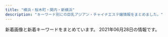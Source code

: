 ```yaml
---
title: "横浜・桜木町・関内・新横浜"
description: "キーワード別にの巨乳アジアン・チャイナエステ嬢情報をまとめました。"
---
```


新着画像と新着キーワードをまとめています。
2021年06月28日の情報です。

<DmmAffiliateIns />
<KeywordTable
  shops={
    [
    {
        "img_links": [
            "http://ciliasa.xyz/uploads/200601/1-200601142629454.jpg",
            "http://ciliasa.xyz/uploads/210409/1-2104091K430457.jpg",
            "http://ciliasa.xyz/uploads/210607/1-21060F91645459.jpg",
            "http://ciliasa.xyz/uploads/210505/1-2105050Z6455C.jpg",
            "http://ciliasa.xyz/picture/foot01.jpg",
            "http://ciliasa.xyz/uploads/210628/1-21062Q24432309.jpg",
            "http://ciliasa.xyz/uploads/210505/1-2105050Z61M31.jpg",
            "http://ciliasa.xyz/uploads/210419/1-21041914393I38.jpg",
            "http://ciliasa.xyz/uploads/210412/1-210412105G2462.jpg",
            "http://ciliasa.xyz/uploads/210524/1-2105241343103R.jpg",
            "http://ciliasa.xyz/uploads/210421/1-210421124A3613.jpg",
            "http://ciliasa.xyz/uploads/210421/1-210421124F4292.jpg",
            "http://ciliasa.xyz/picture/m-top003.jpg",
            "http://ciliasa.xyz/uploads/210622/1-21062209195M10.jpg",
            "http://ciliasa.xyz/uploads/200601/1-200601142G5438.jpg",
            "http://ciliasa.xyz/uploads/210403/1-21040313321G04.jpg",
            "http://ciliasa.xyz/uploads/200601/1-200601142F5435.jpg",
            "http://ciliasa.xyz/uploads/210607/1-21060F91635B4.jpg",
            "http://ciliasa.xyz/uploads/200601/1-200601142639540.jpg",
            "http://ciliasa.xyz/uploads/210403/1-210403133233553.jpg",
            "http://ciliasa.xyz/uploads/210428/1-21042PZJ2611.jpg",
            "http://ciliasa.xyz/uploads/210628/1-21062Q24423318.jpg",
            "http://ciliasa.xyz/picture/cam-01.jpg",
            "http://ciliasa.xyz/uploads/200601/1-200601142K43F.jpg",
            "http://ciliasa.xyz/uploads/210409/1-2104091K441949.jpg",
            "http://ciliasa.xyz/uploads/210622/1-21062209200N03.jpg",
            "http://ciliasa.xyz/picture/call.png",
            "http://ciliasa.xyz/picture/m-head01.jpg",
            "http://ciliasa.xyz/picture/m-top004.jpg",
            "http://ciliasa.xyz/uploads/210524/1-21052413425X14.jpg",
            "http://ciliasa.xyz/uploads/210419/1-210419143Z0E2.jpg",
            "http://ciliasa.xyz/uploads/210428/1-21042PZI2S2.jpg",
            "http://ciliasa.xyz/uploads/200601/1-200601142P4643.jpg",
            "http://ciliasa.xyz/uploads/210412/1-210412123IR91.jpg"
        ],
        "station": "JR\u6771\u795e\u5948\u5ddd\u99c5\u897f\u53e3",
        "name": "\u307f\u3055\u304d",
        "url": "http://ciliasa.xyz/",
        "keywords": {
            "C": 2,
            "89": 1,
            "F": 8,
            "88": 1,
            "D": 3,
            "94": 9,
            "84": 2
        }
    },
    {
        "url": "http://www.sunflower-kannai.com/",
        "name": "Sunflower\uff5e\u30b5\u30f3\u30d5\u30e9\u30ef\u30fc\uff5e",
        "station": "JR\u95a2\u5185\u99c5\u5317\u53e3",
        "keywords": {
            "D": 26,
            "\u30bb\u30af\u30b7\u30fc": 1,
            "86": 6,
            "87": 20
        },
        "img_links": [
            "http://www.sunflower-kannai.com/images/sys2.jpg",
            "http://www.sunflower-kannai.com/files/006-02.jpg",
            "http://www.sunflower-kannai.com/files/011-02.jpg",
            "http://www.sunflower-kannai.com/images/info.jpg",
            "http://www.sunflower-kannai.com/files/023-02.jpg",
            "http://www.sunflower-kannai.com/images/sys3.jpg",
            "http://www.sunflower-kannai.com/images/int3.jpg",
            "http://www.sunflower-kannai.com/images/slider09.jpg",
            "http://www.sunflower-kannai.com/files/023.jpg",
            "http://www.sunflower-kannai.com/images/staffback.jpg",
            "http://www.sunflower-kannai.com/files/014-02.jpg",
            "http://www.sunflower-kannai.com/images/news.jpg",
            "http://www.sunflower-kannai.com/images/tre.jpg",
            "http://www.sunflower-kannai.com/images/slider03.jpg",
            "http://www.sunflower-kannai.com/files/028.jpg",
            "http://www.sunflower-kannai.com/files/034-02.jpg",
            "http://www.sunflower-kannai.com/images/interior_t.jpg",
            "http://www.sunflower-kannai.com/files/033-02.jpg",
            "http://www.sunflower-kannai.com/images/slider04.jpg",
            "http://www.sunflower-kannai.com/files/014.jpg",
            "http://www.sunflower-kannai.com/images/slider08.jpg",
            "http://www.sunflower-kannai.com/files/022.jpg",
            "http://www.sunflower-kannai.com/images/staff_t.jpg",
            "http://www.sunflower-kannai.com/images/slider01.jpg",
            "http://www.sunflower-kannai.com/files/011.jpg",
            "http://www.sunflower-kannai.com/files/039.jpg",
            "http://www.sunflower-kannai.com/files/033.jpg",
            "http://www.sunflower-kannai.com/files/004.jpg",
            "http://www.sunflower-kannai.com/images/ta.jpg",
            "http://www.sunflower-kannai.com/images/faq_t.jpg",
            "http://www.sunflower-kannai.com/images/sys4.jpg",
            "http://www.sunflower-kannai.com/files/020-02.jpg",
            "http://www.sunflower-kannai.com/files/022-02.jpg",
            "http://www.sunflower-kannai.com/files/004-02.jpg",
            "http://www.sunflower-kannai.com/images/faq.jpg",
            "http://www.sunflower-kannai.com/files/006.jpg",
            "http://www.sunflower-kannai.com/files/028-02.jpg",
            "http://www.sunflower-kannai.com/images/slider07.jpg",
            "http://www.sunflower-kannai.com/images/slider06.jpg",
            "http://www.sunflower-kannai.com/images/ac1.jpg",
            "http://www.sunflower-kannai.com/images/sys1.jpg",
            "http://www.sunflower-kannai.com/files/039-02.jpg",
            "http://www.sunflower-kannai.com/images/slider05.jpg",
            "http://www.sunflower-kannai.com/files/003-02.jpg",
            "http://www.sunflower-kannai.com/files/034.jpg",
            "http://www.sunflower-kannai.com/images/slider02.jpg",
            "http://www.sunflower-kannai.com/images/head.jpg",
            "http://www.sunflower-kannai.com/images/int1.jpg",
            "http://www.sunflower-kannai.com/files/003.jpg",
            "http://www.sunflower-kannai.com/files/026-02.jpg",
            "http://www.sunflower-kannai.com/files/026.jpg",
            "http://www.sunflower-kannai.com/files/020.jpg",
            "http://www.sunflower-kannai.com/images/int2.jpg"
        ]
    },
    {
        "url": "http://furuta-massage.work/",
        "img_links": [
            "http://furuta-massage.work/sp/img/kanban.jpg",
            "http://furuta-massage.work/sp/img/t-o.jpg",
            "http://furuta-massage.work/img/s01.jpg",
            "http://furuta-massage.work/sp/img/pc.jpg",
            "http://furuta-massage.work/img/s02.jpg",
            "http://furuta-massage.work/img/s2.jpg",
            "http://furuta-massage.work/sp/img/st5.jpg",
            "http://furuta-massage.work/sp/img/info.jpg",
            "http://furuta-massage.work/sp/img/st1.jpg",
            "http://furuta-massage.work/sp/img/t-s.jpg",
            "http://furuta-massage.work/img/fla-2.jpg",
            "http://furuta-massage.work/img/s4.jpg",
            "http://furuta-massage.work/img/s1.jpg",
            "http://furuta-massage.work/img/st1.jpg",
            "http://furuta-massage.work/img/s5.jpg",
            "http://furuta-massage.work/img/mo.png",
            "http://furuta-massage.work/img/foot.jpg",
            "http://furuta-massage.work/img/st4.jpg",
            "http://furuta-massage.work/img/st5.jpg",
            "http://furuta-massage.work/sp/img/p-5.jpg",
            "http://furuta-massage.work/img/st2.jpg",
            "http://furuta-massage.work/sp/img/tit.jpg",
            "http://furuta-massage.work/img/botton.jpg",
            "http://furuta-massage.work/img/botton6.jpg",
            "http://furuta-massage.work/sp/img/pic.jpg",
            "http://furuta-massage.work/img/head.jpg",
            "http://furuta-massage.work/sp/img/p-1.jpg",
            "http://furuta-massage.work/sp/img/sys.jpg",
            "http://furuta-massage.work/sp/img/st2.jpg",
            "http://furuta-massage.work/sp/img/add2.jpg",
            "http://furuta-massage.work/sp/img/tel.jpg",
            "http://furuta-massage.work/sp/img/t-a.jpg",
            "http://furuta-massage.work/img/kanban.jpg",
            "http://furuta-massage.work/sp/img/st4.jpg",
            "http://furuta-massage.work/img/mens.jpg",
            "http://furuta-massage.work/img/botton4.jpg",
            "http://furuta-massage.work/sp/img/add.jpg",
            "http://furuta-massage.work/img/s3.jpg",
            "http://furuta-massage.work/sp/img/t-r.jpg",
            "http://furuta-massage.work/sp/img/time.jpg",
            "http://furuta-massage.work/sp/img/t-t.jpg",
            "http://furuta-massage.work/img/botton3.jpg",
            "http://furuta-massage.work/sp/img/cam.jpg",
            "http://furuta-massage.work/sp/img/st3.jpg",
            "http://furuta-massage.work/img/botton2.jpg",
            "http://furuta-massage.work/img/botton5.jpg",
            "http://furuta-massage.work/img/s04.jpg",
            "http://furuta-massage.work/sp/img/botton.jpg",
            "http://furuta-massage.work/img/s03.jpg",
            "http://furuta-massage.work/img/st3.jpg",
            "http://furuta-massage.work/sp/img/p-3.jpg"
        ],
        "name": "\u53e4\u7530",
        "keywords": {
            "89": 2,
            "C": 12,
            "D": 3,
            "G": 2,
            "85": 8
        },
        "station": "JR\u95a2\u5185\u99c5\u5317\u53e3"
    },
    {
        "url": "http://www.rakuraku.esjoho.com/",
        "station": "\u6771\u767d\u697d\u99c5",
        "name": "\u697d\u697d",
        "keywords": {
            "D": 4,
            "87": 8,
            "C": 24,
            "86": 8
        },
        "img_links": [
            "http://www.rakuraku.esjoho.com/images/mobile.jpg",
            "http://www.rakuraku.esjoho.com/files/001.jpg",
            "http://www.rakuraku.esjoho.com/files/002-02.jpg",
            "http://www.rakuraku.esjoho.com/files/003-03.jpg",
            "http://www.rakuraku.esjoho.com/files/003.jpg",
            "http://www.rakuraku.esjoho.com/files/004-03.jpg",
            "http://www.rakuraku.esjoho.com/files/003-02.jpg",
            "http://www.rakuraku.esjoho.com/files/002.jpg",
            "http://www.rakuraku.esjoho.com/images/line.png",
            "http://www.rakuraku.esjoho.com/files/002-03.jpg",
            "http://www.rakuraku.esjoho.com/files/001-02.jpg",
            "http://www.rakuraku.esjoho.com/files/004.jpg",
            "http://www.rakuraku.esjoho.com/files/001-03.jpg",
            "http://www.rakuraku.esjoho.com/files/004-02.jpg",
            "http://www.rakuraku.esjoho.com/images/r3.jpg"
        ]
    },
    {
        "img_links": [
            "https://dear.xyz.mn/photos/sites/33/2021/01/2021011914494134.jpeg",
            "https://dear.xyz.mn/photos/sites/33/2021/04/2021042914583373.jpeg",
            "https://dear.xyz.mn/photos/sites/33/2021/04/2021042616185888.jpeg",
            "https://dear.xyz.mn/images/ac05.jpg",
            "https://dear.xyz.mn/photos/sites/33/2021/06/2021061308493784.jpeg",
            "https://dear.xyz.mn/photos/sites/33/2020/10/2020102915581219.jpeg",
            "https://dear.xyz.mn/images/sp_top.jpg",
            "https://dear.xyz.mn/photos/sites/33/2021/06/2021061309101072.jpeg",
            "https://dear.xyz.mn/images/ac02.jpg",
            "https://dear.xyz.mn/photos/sites/33/2020/12/2020120212565938.jpeg",
            "https://dear.xyz.mn/photos/sites/33/2021/03/2021032514544543.jpeg",
            "https://dear.xyz.mn/photos/sites/33/2021/02/2021022614331675.jpeg",
            "https://dear.xyz.mn/photos/sites/33/2020/11/2020110413285923.jpeg",
            "https://dear.xyz.mn/photos/sites/33/2020/11/2020111223000369.jpeg",
            "https://dear.xyz.mn/images/ac06.jpg",
            "https://dear.xyz.mn/photos/sites/33/2021/05/2021051320370822.jpeg",
            "https://dear.xyz.mn/images/top.png",
            "https://dear.xyz.mn/photos/sites/33/2020/12/2020122818210498.jpeg",
            "https://dear.xyz.mn/images/ac04.jpg",
            "https://dear.xyz.mn/images/ac01.jpg"
        ],
        "keywords": {
            "D": 48,
            "87": 24,
            "86": 48,
            "C": 43,
            "85": 6
        },
        "url": "https://dear.xyz.mn/",
        "station": "JR\u95a2\u5185\u99c5\u5317\u53e3",
        "name": "Dear"
    },
    {
        "img_links": [],
        "station": "JR\u6a2a\u6d5c\u99c5\u76f8\u9244\u53e3",
        "keywords": {},
        "name": "\u30ab\u30e9\u30d5\u30eb\u30ea\u30be\u30fc\u30c8",
        "url": "https://color.uouono.com/"
    },
    {
        "url": "https://sunflower.jp.net/",
        "station": "JR\u95a2\u5185\u99c5\u5357\u53e3",
        "img_links": [
            "https://sunflower.jp.net/_src/56614008/wechatimg2522.jpg",
            "https://sunflower.jp.net/_src/57194213/wechatimg3503.jpg",
            "https://sunflower.jp.net/_src/56614021/img20210529165014913256.png",
            "https://sunflower.jp.net/_src/56613992/wechatimg3503.jpg",
            "https://sunflower.jp.net/_src/57194214/wechatimg3503.jpg",
            "https://sunflower.jp.net/_src/56656279/3.jpg",
            "https://sunflower.jp.net/_src/56614009/wechatimg2522.jpg",
            "https://sunflower.jp.net/_src/57194215/wechatimg3503.jpg",
            "https://sunflower.jp.net/_src/56656280/3.jpg",
            "https://sunflower.jp.net/_src/56614006/wechatimg2302.jpg",
            "https://sunflower.jp.net/_src/56656281/3.jpg",
            "https://sunflower.jp.net/_src/56613926/sign.png",
            "https://sunflower.jp.net/_src/56658780/wechatimg1321.jpg",
            "https://sunflower.jp.net/_src/56614010/wechatimg2522.jpg",
            "https://sunflower.jp.net/_src/57194212/wechatimg3503.jpg",
            "https://sunflower.jp.net/_src/56613927/sign.png",
            "https://sunflower.jp.net/_src/56656278/3.jpg",
            "https://sunflower.jp.net/_src/56658782/wechatimg1319.jpg",
            "https://sunflower.jp.net/_src/56614005/wechatimg2302.jpg",
            "https://sunflower.jp.net/_src/56658785/wechatimg1318.jpg",
            "https://sunflower.jp.net/_src/56614007/wechatimg2302.jpg"
        ],
        "name": "\u7d2b\u6708",
        "keywords": {
            "C": 7,
            "96": 2,
            "90": 1,
            "88": 1
        }
    },
    {
        "station": "JR\u6771\u795e\u5948\u5ddd\u99c5\u897f\u53e3",
        "keywords": {
            "86": 10,
            "D": 10
        },
        "name": "\u6843\u306e\u83ef",
        "img_links": [
            "http://massage-aroma.pink/images/cg05.jpg",
            "http://massage-aroma.pink/images/cg04.jpg",
            "http://massage-aroma.pink/images/tit-sub3.jpg",
            "http://massage-aroma.pink/images/slider-img002.jpg",
            "http://massage-aroma.pink/images/tit-sub6.jpg",
            "http://massage-aroma.pink/images/tit-sub1.jpg",
            "http://massage-aroma.pink/images/m2.jpg",
            "http://massage-aroma.pink/images/line1.jpg",
            "http://massage-aroma.pink/images/b-online.png",
            "http://massage-aroma.pink/images/slider-img003.jpg",
            "http://massage-aroma.pink/images/m4.jpg",
            "http://massage-aroma.pink/images/cg03.jpg",
            "http://massage-aroma.pink/images/tit-sub4.jpg",
            "http://massage-aroma.pink/images/tit-sub5.jpg",
            "http://massage-aroma.pink/images/tit-sub2.jpg",
            "http://massage-aroma.pink/images/slider-img001.jpg",
            "http://massage-aroma.pink/images/b-tel.png",
            "http://massage-aroma.pink/images/m1.jpg",
            "http://massage-aroma.pink/images/line.jpg",
            "http://massage-aroma.pink/images/m3.jpg",
            "http://massage-aroma.pink/images/cg01.jpg",
            "http://massage-aroma.pink/images/cg02.jpg"
        ],
        "url": "http://massage-aroma.pink/"
    },
    {
        "name": "\u7d50",
        "img_links": [
            "http://www.oguti.work/staff/yuna.jpg",
            "http://www.oguti.work/images/3.jpg",
            "http://www.oguti.work/staff/rie.jpg",
            "http://www.oguti.work/images/sys.jpg",
            "http://www.oguti.work/images/s1.png",
            "http://www.oguti.work/images/1.jpg",
            "http://www.oguti.work/images/int2.jpg",
            "http://www.oguti.work/images/4.jpg",
            "http://www.oguti.work/images/head.jpg",
            "http://www.oguti.work/images/interior_t.jpg",
            "http://www.oguti.work/staff/miki.jpg",
            "http://www.oguti.work/images/tg.jpg",
            "http://www.oguti.work/img/yuna2.jpg",
            "http://www.oguti.work/images/rec2.jpg",
            "http://www.oguti.work/img/kaori1.jpg",
            "http://www.oguti.work/images/news.jpg",
            "http://www.oguti.work/images/2.jpg",
            "http://www.oguti.work/img/miki1.jpg",
            "http://www.oguti.work/images/int1.jpg",
            "http://www.oguti.work/img/yuna1.jpg",
            "http://www.oguti.work/img/rie1.jpg",
            "http://www.oguti.work/staff/kaori.jpg",
            "http://www.oguti.work/images/staff_t.jpg",
            "http://www.oguti.work/images/rec1.jpg",
            "http://www.oguti.work/img/miki2.jpg",
            "http://www.oguti.work/images/ac1.jpg"
        ],
        "url": "http://www.oguti.work/",
        "station": "JR\u5927\u53e3\u99c5\u6771\u53e3",
        "keywords": {}
    },
    {
        "name": "\u512a\u59ff\uff5e\u3086\u3046\u3057\u3044\uff5e",
        "keywords": {},
        "url": "http://es-koibito.work/",
        "img_links": [
            "http://es-koibito.work/_src/57022391/re.png",
            "http://es-koibito.work/_src/57022461/c8a63d4687e051459fccd1dedb27fa23.jpg",
            "http://es-koibito.work/_src/57022353/sign.png",
            "http://es-koibito.work/_src/57022319/navi_09.png",
            "http://es-koibito.work/_src/57022458/c8a63d4687e051459fccd1dedb27fa23.jpg",
            "http://es-koibito.work/_src/57022345/sign.png",
            "http://es-koibito.work/_src/57022342/sign.png",
            "http://es-koibito.work/_src/57022457/c8a63d4687e051459fccd1dedb27fa23.jpg",
            "http://es-koibito.work/_src/57022327/cam_20210617153957764.jpg",
            "http://es-koibito.work/_src/57065419/unknown.png",
            "http://es-koibito.work/_src/57022357/staffgallery.png",
            "http://es-koibito.work/_src/57022286/s1.jpg",
            "http://es-koibito.work/_src/57022470/wechatimg1341.jpg",
            "http://es-koibito.work/_src/57022313/navi_03.png",
            "http://es-koibito.work/_src/57022368/sign.png",
            "http://es-koibito.work/_src/57022291/s3.jpg",
            "http://es-koibito.work/_src/57022328/cam_20210617153957764.jpg",
            "http://es-koibito.work/_src/57022289/s1.jpg",
            "http://es-koibito.work/_src/57022331/sign.png",
            "http://es-koibito.work/_src/57037814/20210610_192545.jpg",
            "http://es-koibito.work/_src/57022287/s2.jpg",
            "http://es-koibito.work/_src/57065583/unknown.png",
            "http://es-koibito.work/_src/57022317/navi_07.png",
            "http://es-koibito.work/_src/57022329/cam_20210617153957764.jpg",
            "http://es-koibito.work/_src/57022356/sign.png",
            "http://es-koibito.work/_src/57022385/sign.png",
            "http://es-koibito.work/_src/57065423/card.png",
            "http://es-koibito.work/_src/57022359/20210610_192755.jpg",
            "http://es-koibito.work/_src/57022459/c8a63d4687e051459fccd1dedb27fa23.jpg",
            "http://es-koibito.work/_src/57022376/newsbk.jpg",
            "http://es-koibito.work/_src/57022302/sign.png",
            "http://es-koibito.work/_src/57028291/time.png",
            "http://es-koibito.work/_src/57022473/wechatimg1342.jpg",
            "http://es-koibito.work/_src/57022471/wechatimg1341.jpg",
            "http://es-koibito.work/_src/57022288/s3.jpg",
            "http://es-koibito.work/_src/57022303/sign.png",
            "http://es-koibito.work/_src/57022326/call2.png",
            "http://es-koibito.work/_src/57022462/c8a63d4687e051459fccd1dedb27fa23.jpg",
            "http://es-koibito.work/_src/57022388/sign.png",
            "http://es-koibito.work/_src/57022464/wechatimg1341.jpg",
            "http://es-koibito.work/_src/57022465/wechatimg1341.jpg",
            "http://es-koibito.work/_src/57022468/wechatimg1341.jpg",
            "http://es-koibito.work/_src/57022475/wechatimg1342.jpg",
            "http://es-koibito.work/_src/57022290/s2.jpg",
            "http://es-koibito.work/_src/57022466/wechatimg1342.jpg",
            "http://es-koibito.work/_src/57037830/20210610_192624.jpg",
            "http://es-koibito.work/_src/57022363/20210610_192530.jpg",
            "http://es-koibito.work/_src/57022315/navi_05.png",
            "http://es-koibito.work/_src/57022474/wechatimg1342.jpg",
            "http://es-koibito.work/_src/57022371/sign.png",
            "http://es-koibito.work/_src/57022324/call2.png",
            "http://es-koibito.work/_src/57022361/20210610_192443.2.jpg",
            "http://es-koibito.work/_src/57022334/sign.png",
            "http://es-koibito.work/_src/57022467/wechatimg1342.jpg"
        ],
        "station": "JR\u95a2\u5185\u99c5"
    },
    {
        "name": "\u30a2\u30ea\u30fc\u30ca",
        "station": "JR\u6a2a\u6d5c\u99c5\u897f\u53e3",
        "url": "https://arena.xyz.mn/",
        "img_links": [],
        "keywords": {}
    },
    {
        "station": "JR\u6a2a\u6d5c\u99c5\u304d\u305f\u897f\u53e3",
        "img_links": [
            "http://www.sexygirl.mensest.com/images/end.png",
            "http://www.sexygirl.mensest.com/images/s_link.png",
            "http://www.sexygirl.mensest.com/images/r2.jpg",
            "http://www.sexygirl.mensest.com/images/shop/shop01.jpg",
            "http://www.sexygirl.mensest.com/images/top.png",
            "http://www.sexygirl.mensest.com/files/001.jpg",
            "http://www.sexygirl.mensest.com/images/pick.png",
            "http://www.sexygirl.mensest.com/files/002.jpg",
            "http://www.sexygirl.mensest.com/files/004.jpg",
            "http://www.sexygirl.mensest.com/images/news.png",
            "http://www.sexygirl.mensest.com/images/shop/shop04.jpg",
            "http://www.sexygirl.mensest.com/images/face.png",
            "http://www.sexygirl.mensest.com/files/005.jpg",
            "http://www.sexygirl.mensest.com/images/shop/shop03.jpg",
            "http://www.sexygirl.mensest.com/images/shop/shop02.jpg",
            "http://www.sexygirl.mensest.com/images/r4.jpg",
            "http://www.sexygirl.mensest.com/files/003.jpg",
            "http://www.sexygirl.mensest.com/images/bj2.jpg",
            "http://www.sexygirl.mensest.com/images/r5.jpg",
            "http://www.sexygirl.mensest.com/images/s_staff.png",
            "http://www.sexygirl.mensest.com/images/r1.jpg"
        ],
        "name": "Sexy Girl \uff5e\u30bb\u30af\u30b7\u30fc\u30ac\u30fc\u30eb\uff5e",
        "url": "http://www.sexygirl.mensest.com/",
        "keywords": {
            "\u30bb\u30af\u30b7\u30fc": 14,
            "86": 1,
            "C": 2,
            "87": 4,
            "D": 3
        }
    },
    {
        "station": "JR\u6771\u795e\u5948\u5ddd\u99c5\u897f\u53e3",
        "img_links": [
            "http://naomi.estheya.com/images/call.png",
            "http://naomi.estheya.com/css/staff/staff03.jpg",
            "http://naomi.estheya.com/css/staff/staff01.jpg",
            "http://naomi.estheya.com/css/m-top04.jpg",
            "http://naomi.estheya.com/css/cam01.jpg",
            "http://naomi.estheya.com/css/staff/staff02.jpg",
            "http://naomi.estheya.com/css/m-head01.jpg"
        ],
        "name": "Naomi",
        "keywords": {
            "90": 1,
            "E": 2,
            "92": 2,
            "D": 1
        },
        "url": "http://naomi.estheya.com/"
    },
    {
        "keywords": {},
        "name": "\u82b1\u6c34\u6728",
        "img_links": [
            "http://est-hanamizuki.com/images/info.png",
            "http://est-hanamizuki.com/images/11.png",
            "http://est-hanamizuki.com/images/g1.jpg",
            "http://est-hanamizuki.com/images/mobile.jpg",
            "http://est-hanamizuki.com/images/g13.jpg",
            "http://est-hanamizuki.com/images/zi_staff.png",
            "http://est-hanamizuki.com/images/g2.jpg",
            "http://est-hanamizuki.com/images/erika2.jpg",
            "http://est-hanamizuki.com/images/g22.jpg",
            "http://est-hanamizuki.com/images/m3.jpg",
            "http://est-hanamizuki.com/images/g23.jpg",
            "http://est-hanamizuki.com/images/m1.jpg",
            "http://est-hanamizuki.com/images/g32.jpg",
            "http://est-hanamizuki.com/images/news1.png",
            "http://est-hanamizuki.com/images/g3.jpg",
            "http://est-hanamizuki.com/images/erika.jpg",
            "http://est-hanamizuki.com/images/g33.jpg",
            "http://est-hanamizuki.com/images/m4.jpg",
            "http://est-hanamizuki.com/images/r111.jpg",
            "http://est-hanamizuki.com/images/head.jpg",
            "http://est-hanamizuki.com/images/m2.jpg",
            "http://est-hanamizuki.com/images/g12.jpg"
        ],
        "station": "JR\u6771\u795e\u5948\u5ddd\u99c5\u897f\u53e3",
        "url": "http://est-hanamizuki.com/"
    },
    {
        "img_links": [
            "http://hizaishi.xyz/webstyle/sp_ico01.png",
            "http://hizaishi.xyz/uploads/allimg/210128/1-21012Q63AN54.jpg",
            "http://hizaishi.xyz/uploads/210602/1-2106021915591P.jpg",
            "http://hizaishi.xyz/webstyle/sp_header.png",
            "http://hizaishi.xyz/uploads/allimg/210128/1-21012Q63611Z2.jpg",
            "http://hizaishi.xyz/uploads/allimg/210128/1-21012Q63642E1.jpg",
            "http://hizaishi.xyz/uploads/210602/1-210602192914239.jpg",
            "http://hizaishi.xyz/webstyle/sp_ico04.png",
            "http://hizaishi.xyz/uploads/allimg/210129/1-210129130411.jpg",
            "http://hizaishi.xyz/webstyle/info.jpg",
            "http://hizaishi.xyz/uploads/allimg/210611/1-210611101103J2.jpg",
            "http://hizaishi.xyz/uploads/210616/1-210616123U3c5.jpg",
            "http://hizaishi.xyz/webstyle/end.png",
            "http://hizaishi.xyz/webstyle/sp_ico03.png",
            "http://hizaishi.xyz/webstyle/sp_ico06.png",
            "http://hizaishi.xyz/uploads/allimg/210129/1-210129125252.jpg",
            "http://hizaishi.xyz/uploads/210602/1-21060219200E12.jpg",
            "http://hizaishi.xyz/uploads/210616/1-210616124013D9.jpg",
            "http://hizaishi.xyz/uploads/allimg/210128/1-21012Q63FW16.jpg",
            "http://hizaishi.xyz/webstyle/sp_ico02.png",
            "http://hizaishi.xyz/webstyle/sp_ico05.png"
        ],
        "keywords": {
            "C": 10,
            "88": 2,
            "86": 1,
            "D": 4
        },
        "station": "JR\u4e2d\u5c71\u99c5\u5317\u53e3",
        "url": "http://hizaishi.xyz/",
        "name": "\u82b1\u871c"
    },
    {
        "name": "\u30b3\u30b3\u30ca\u30c3\u30c4",
        "keywords": {},
        "img_links": [
            "http://re-lax.work/staff/rara.jpg",
            "http://re-lax.work/images/int2.jpg",
            "http://re-lax.work/staff/haruka.jpg",
            "http://re-lax.work/images/staff_t.jpg",
            "http://re-lax.work/images/time.jpg",
            "http://re-lax.work/staff/yuki.jpg",
            "http://re-lax.work/images/sys2.jpg",
            "http://re-lax.work/images/menu/interior.png",
            "http://re-lax.work/img/yuki1.jpg",
            "http://re-lax.work/images/up.jpg",
            "http://re-lax.work/images/tel.png",
            "http://re-lax.work/images/news.jpg",
            "http://re-lax.work/images/interior_t.jpg",
            "http://re-lax.work/images/menu/staff.png",
            "http://re-lax.work/images/rec.jpg",
            "http://re-lax.work/images/tg.jpg",
            "http://re-lax.work/images/int1.jpg",
            "http://re-lax.work/images/sys1.jpg",
            "http://re-lax.work/img/haruka1.jpg",
            "http://re-lax.work/images/sys3.jpg",
            "http://re-lax.work/img/rara1.jpg",
            "http://re-lax.work/images/menu/top.png"
        ],
        "station": "JR\u95a2\u5185\u99c5\u5317\u53e3",
        "url": "http://re-lax.work/"
    },
    {
        "name": "\u96c5\u7f8e",
        "station": "JR\u6771\u795e\u5948\u5ddd\u99c5\u897f\u53e3",
        "img_links": [
            "http://sivertsa.xyz/uploads/210602/1-21060212334WE.jpg",
            "http://sivertsa.xyz/uploads/210602/1-210602123303336.jpg",
            "http://sivertsa.xyz/templets/default/picture/interior_t.jpg",
            "http://sivertsa.xyz/uploads/190906/1-1ZZ613114IH.png",
            "http://sivertsa.xyz/uploads/210602/1-21060212342J02.jpg",
            "http://sivertsa.xyz/uploads/210602/1-210602123505106.jpg",
            "http://sivertsa.xyz/templets/default/picture/head.jpg",
            "http://sivertsa.xyz/uploads/allimg/180731/1-1PI1145244194.jpg",
            "http://sivertsa.xyz/templets/default/picture/staff_t.jpg",
            "http://sivertsa.xyz/uploads/180731/1-1PI1144544558.jpg",
            "http://sivertsa.xyz/uploads/210602/1-21060212340RA.jpg",
            "http://sivertsa.xyz/uploads/210602/1-210602123324540.jpg",
            "http://sivertsa.xyz/uploads/190906/1-1ZZ6130R3594.jpg",
            "http://sivertsa.xyz/templets/default/picture/rec1.png",
            "http://sivertsa.xyz/templets/default/picture/tt.jpg",
            "http://sivertsa.xyz/uploads/210602/1-210602123233414.jpg",
            "http://sivertsa.xyz/uploads/allimg/180801/1-1PP1091925J2.jpg",
            "http://sivertsa.xyz/templets/default/picture/int1.png",
            "http://sivertsa.xyz/templets/default/picture/news.jpg",
            "http://sivertsa.xyz/uploads/210602/1-21060212344HH.jpg"
        ],
        "url": "http://sivertsa.xyz/",
        "keywords": {
            "85": 9,
            "87": 9,
            "86": 9,
            "D": 27,
            "\u80f8": 8
        }
    },
    {
        "name": "\u8056\u697d\u5712",
        "keywords": {},
        "img_links": [],
        "station": "JR\u95a2\u5185\u99c5\u5357\u53e3",
        "url": "http://seirakuen.est.cm/"
    },
    {
        "station": "JR\u95a2\u5185\u99c5\u5357\u53e3",
        "url": "http://diamond.esute.tokyo/",
        "keywords": {},
        "name": "\u30c0\u30a4\u30e4",
        "img_links": [
            "http://diamond.esute.tokyo/images/bill.png",
            "http://diamond.esute.tokyo/staff/s-mari.jpg",
            "http://diamond.esute.tokyo/staff/s-sora.jpg",
            "http://diamond.esute.tokyo/images/pic-akasuri2021.png",
            "http://diamond.esute.tokyo/images/cam20210413.png",
            "http://diamond.esute.tokyo/images/bar-interior.png",
            "http://diamond.esute.tokyo/images/c-staff.png",
            "http://diamond.esute.tokyo/images/bar-pickup.png",
            "http://diamond.esute.tokyo/images/c-top.png",
            "http://diamond.esute.tokyo/images/b-tel.png",
            "http://diamond.esute.tokyo/images/pic11.jpg",
            "http://diamond.esute.tokyo/images/bar-staff.png",
            "http://diamond.esute.tokyo/staff/s-yumi.jpg",
            "http://diamond.esute.tokyo/images/bar-cam.png",
            "http://diamond.esute.tokyo/images/pic2.jpg",
            "http://diamond.esute.tokyo/images/c-interior.png",
            "http://diamond.esute.tokyo/images/footer.png"
        ]
    },
    {
        "station": "\u95a2\u5185\u99c5\u5317\u53e3",
        "keywords": {
            "D": 9,
            "E": 6,
            "C": 3,
            "86": 18
        },
        "url": "http://relax-massage.blue/",
        "name": "NaNa \uff5e\u30ca\u30ca\uff5e",
        "img_links": [
            "http://relax-massage.blue/images/staff_s.png",
            "http://relax-massage.blue/images/cg03.jpg",
            "http://relax-massage.blue/images/kan.jpg",
            "http://relax-massage.blue/images/r2.jpg",
            "http://relax-massage.blue/images/top.png",
            "http://relax-massage.blue/images/cg05.jpg",
            "http://relax-massage.blue/images/r3.jpg",
            "http://relax-massage.blue/images/cg06.jpg",
            "http://relax-massage.blue/images/cg10.jpg",
            "http://relax-massage.blue/images/cg02.jpg",
            "http://relax-massage.blue/images/cg07.jpg",
            "http://relax-massage.blue/images/evetop.png",
            "http://relax-massage.blue/images/cg08.jpg",
            "http://relax-massage.blue/images/cg01.jpg",
            "http://relax-massage.blue/images/cg09.jpg",
            "http://relax-massage.blue/images/news.png",
            "http://relax-massage.blue/images/r4.jpg",
            "http://relax-massage.blue/images/r1.jpg"
        ]
    },
    {
        "station": "JR\u95a2\u5185\u99c5\u5357\u53e3",
        "keywords": {
            "\u30bb\u30af\u30b7\u30fc": 4,
            "D": 2,
            "98": 1,
            "E": 1,
            "85": 2,
            "82": 1,
            "86": 2,
            "87": 1,
            "97": 1,
            "C": 5,
            "88": 2
        },
        "url": "http://iyasibest.com/",
        "img_links": [
            "http://iyasibest.com/images/store/o07.jpg",
            "http://iyasibest.com/staffPhoto/b20200310001745.jpg",
            "http://iyasibest.com/images/store/o06.jpg",
            "http://iyasibest.com/images/store/02.jpg",
            "http://iyasibest.com/images/returnBtn.png",
            "http://iyasibest.com/images/store/o03.jpg",
            "http://iyasibest.com/images/store/o08.jpg",
            "http://iyasibest.com/uploadfiles/images/campaignIyasibestCom1.png",
            "http://iyasibest.com/staffPhoto/b20200531120750.jpg",
            "http://iyasibest.com/images/store/o04.jpg",
            "http://iyasibest.com/staffPhoto/b20200911161049.jpg",
            "http://iyasibest.com/images/store/o10.jpg",
            "http://iyasibest.com/staffPhoto/b20200228201258.jpg",
            "http://iyasibest.com/images/store/01.jpg",
            "http://iyasibest.com/staffPhoto/b20200711165223.jpg",
            "http://iyasibest.com/images/store/03.jpg",
            "http://iyasibest.com/images/store/o02.jpg",
            "http://iyasibest.com/images/store/o01.jpg",
            "http://iyasibest.com/staffPhoto/b20201102190836.jpg",
            "http://iyasibest.com/images/store/o09.jpg",
            "http://iyasibest.com/staffPhoto/b20210209224424.jpg",
            "http://iyasibest.com/uploadfiles/images/campaignIyasibestCom2.png",
            "http://iyasibest.com/staffPhoto/b20200306221420.jpg",
            "http://iyasibest.com/staffPhoto/b20200402041705.jpg",
            "http://iyasibest.com/images/store/o05.jpg",
            "http://iyasibest.com/images/store/o11.jpg",
            "http://iyasibest.com/staffPhoto/b20210503153528.jpg",
            "http://iyasibest.com/staffPhoto/b20210121203305.jpg"
        ],
        "name": "\u7652\u3057\u30d9\u30b9\u30c8"
    },
    {
        "name": "Colorful\uff5e\u30ab\u30e9\u30d5\u30eb\uff5e",
        "keywords": {
            "86": 15,
            "D": 42,
            "85": 3,
            "C": 39,
            "87": 33,
            "\u30bb\u30af\u30b7\u30fc": 1
        },
        "station": "JR\u95a2\u5185\u99c5\u5317\u53e3",
        "img_links": [
            "http://www.relax-colorful.com/files/055-03.jpg",
            "http://www.relax-colorful.com/files/077-03.jpg",
            "http://www.relax-colorful.com/images/staff_line.jpg",
            "http://www.relax-colorful.com/images/bjs3.jpg",
            "http://www.relax-colorful.com/files/096-02.jpg",
            "http://www.relax-colorful.com/files/055-02.jpg",
            "http://www.relax-colorful.com/files/069-03.jpg",
            "http://www.relax-colorful.com/files/087-03.jpg",
            "http://www.relax-colorful.com/images/girl_bt.jpg",
            "http://www.relax-colorful.com/files/073-02.jpg",
            "http://www.relax-colorful.com/files/077.jpg",
            "http://www.relax-colorful.com/images/att.jpg",
            "http://www.relax-colorful.com/images/news.jpg",
            "http://www.relax-colorful.com/files/092-03.jpg",
            "http://www.relax-colorful.com/files/053.jpg",
            "http://www.relax-colorful.com/files/073.jpg",
            "http://www.relax-colorful.com/files/089.jpg",
            "http://www.relax-colorful.com/images/koko_200x40.png",
            "http://www.relax-colorful.com/files/091-02.jpg",
            "http://www.relax-colorful.com/images/news2.jpg",
            "http://www.relax-colorful.com/files/040-02.jpg",
            "http://www.relax-colorful.com/files/053-02.jpg",
            "http://www.relax-colorful.com/files/067.jpg",
            "http://www.relax-colorful.com/files/073-03.jpg",
            "http://www.relax-colorful.com/files/060.jpg",
            "http://www.relax-colorful.com/files/090.jpg",
            "http://www.relax-colorful.com/files/077-02.jpg",
            "http://www.relax-colorful.com/files/069-02.jpg",
            "http://www.relax-colorful.com/files/093-1-02.jpg",
            "http://www.relax-colorful.com/files/093-1-03.jpg",
            "http://www.relax-colorful.com/files/080.jpg",
            "http://www.relax-colorful.com/files/091-03.jpg",
            "http://www.relax-colorful.com/files/055.jpg",
            "http://www.relax-colorful.com/images/pick.jpg",
            "http://www.relax-colorful.com/images/staff1.jpg",
            "http://www.relax-colorful.com/images/staff1a.jpg",
            "http://www.relax-colorful.com/files/090-03.jpg",
            "http://www.relax-colorful.com/images/mobile.jpg",
            "http://www.relax-colorful.com/files/080-02.jpg",
            "http://www.relax-colorful.com/files/060-02.jpg",
            "http://www.relax-colorful.com/files/082-03.jpg",
            "http://www.relax-colorful.com/images/backlist.jpg",
            "http://www.relax-colorful.com/files/080-03.jpg",
            "http://www.relax-colorful.com/files/040-03.jpg",
            "http://www.relax-colorful.com/files/091.jpg",
            "http://www.relax-colorful.com/files/087.jpg",
            "http://www.relax-colorful.com/files/053-03.jpg",
            "http://www.relax-colorful.com/files/087-02.jpg",
            "http://www.relax-colorful.com/files/082-02.jpg",
            "http://www.relax-colorful.com/files/096.jpg",
            "http://www.relax-colorful.com/images/staff1b.jpg",
            "http://www.relax-colorful.com/files/067-02.jpg",
            "http://www.relax-colorful.com/files/093-1.jpg",
            "http://www.relax-colorful.com/files/090-02.jpg",
            "http://www.relax-colorful.com/files/089-03.jpg",
            "http://www.relax-colorful.com/files/040.jpg",
            "http://www.relax-colorful.com/files/092-02.jpg",
            "http://www.relax-colorful.com/images/top.jpg",
            "http://www.relax-colorful.com/files/089-02.jpg",
            "http://www.relax-colorful.com/files/096-03.jpg",
            "http://www.relax-colorful.com/files/092.jpg",
            "http://www.relax-colorful.com/files/082.jpg",
            "http://www.relax-colorful.com/images/news1.jpg",
            "http://www.relax-colorful.com/files/069.jpg",
            "http://www.relax-colorful.com/files/067-03.jpg",
            "http://www.relax-colorful.com/files/060-03.jpg"
        ],
        "url": "http://www.relax-colorful.com/"
    },
    {
        "station": "JR\u95a2\u5185\u99c5\u5357\u53e3",
        "img_links": [
            "http://anela.iyasi.me/images/system/syatem_302.jpg",
            "http://anela.iyasi.me/images/gallery/gallery_103.jpg",
            "http://anela.iyasi.me/images/staff/sta_010.jpg",
            "http://anela.iyasi.me/images/staff/sta_04.jpg",
            "http://anela.iyasi.me/images/top/top_01.jpg",
            "http://anela.iyasi.me/images/gallery/gallery_101.jpg",
            "http://anela.iyasi.me/images/gallery/gallery_104.jpg",
            "http://anela.iyasi.me/images/gallery/gallery_404.jpg",
            "http://anela.iyasi.me/images/gallery/gallery_top.jpg",
            "http://anela.iyasi.me/images/staff_one/staff_one_07.png",
            "http://anela.iyasi.me/images/staff_image/staff_d03.jpg",
            "http://anela.iyasi.me/images/staff_image/staff_d02.jpg",
            "http://anela.iyasi.me/images/staff/sta_01.jpg",
            "http://anela.iyasi.me/images/system/syatem_301.jpg",
            "http://anela.iyasi.me/images/home/index_page_top.jpg",
            "http://anela.iyasi.me/images/staff/sta_0z9.jpg",
            "http://anela.iyasi.me/images/staff_image/staff_d06.jpg",
            "http://anela.iyasi.me/images/gallery/gallery_402.jpg",
            "http://anela.iyasi.me/images/staff_image/staff_d04.jpg",
            "http://anela.iyasi.me/images/top/top_08.png",
            "http://anela.iyasi.me/images/top/top_02.jpg",
            "http://anela.iyasi.me/images/home/QR.png",
            "http://anela.iyasi.me/images/staff_one/staff_one_03.jpg",
            "http://anela.iyasi.me/images/gallery/gallery_403.jpg",
            "http://anela.iyasi.me/images/staff_one/staff_one_08.png",
            "http://anela.iyasi.me/images/home/index_04.jpg",
            "http://anela.iyasi.me/images/home/top_qp.jpg",
            "http://anela.iyasi.me/images/staff/sta_03.jpg",
            "http://anela.iyasi.me/images/staff/sta_06.jpg",
            "http://anela.iyasi.me/images/staff_one/staff_one_01.jpg",
            "http://anela.iyasi.me/images/gallery/gallery_01.jpg",
            "http://anela.iyasi.me/images/home/index_03.jpg",
            "http://anela.iyasi.me/images/staff_one/staff_one_02.jpg",
            "http://anela.iyasi.me/images/staff_image/staff_d05.jpg",
            "http://anela.iyasi.me/images/system/syatem_303.jpg",
            "http://anela.iyasi.me/images/home/index_qup.jpg",
            "http://anela.iyasi.me/images/top/top_03.jpg",
            "http://anela.iyasi.me/images/staff/sta_021.jpg",
            "http://anela.iyasi.me/images/gallery/gallery_401.jpg",
            "http://anela.iyasi.me/images/home/index_tel.jpg",
            "http://anela.iyasi.me/images/staff_one/staff_one_04.jpg",
            "http://anela.iyasi.me/images/staff_image/staff_d01.jpg",
            "http://anela.iyasi.me/images/gallery/gallery_102.jpg",
            "http://anela.iyasi.me/images/top/top_05.jpg",
            "http://anela.iyasi.me/images/staff/sta_0z8.jpg",
            "http://anela.iyasi.me/images/top/top_06.jpg",
            "http://anela.iyasi.me/images/staff_one/staff_one_top.jpg",
            "http://anela.iyasi.me/images/staff_one/staff_one_05.jpg",
            "http://anela.iyasi.me/images/top/top_04.jpg",
            "http://anela.iyasi.me/images/staff/sta_0z12.jpg",
            "http://anela.iyasi.me/images/staff/staff_top.jpg",
            "http://anela.iyasi.me/images/staff/sta_023.jpg",
            "http://anela.iyasi.me/images/staff/sta_0z2.jpg",
            "http://anela.iyasi.me/images/staff/sta_0z10.jpg"
        ],
        "keywords": {},
        "url": "http://anela.iyasi.me/",
        "name": "\u30a2\u30cd\u30e9"
    },
    {
        "img_links": [
            "http://www.bijinkan.esturl.com/images/top02-left.png",
            "http://www.bijinkan.esturl.com/files/006.jpg",
            "http://www.bijinkan.esturl.com/images/nav-002.png",
            "http://www.bijinkan.esturl.com/images/nav-006.png",
            "http://www.bijinkan.esturl.com/images/osusume01.png",
            "http://www.bijinkan.esturl.com/photo_news/upimg/313515f7c41b421816_0.jpg",
            "http://www.bijinkan.esturl.com/images/nav-003.png",
            "http://www.bijinkan.esturl.com/images/tel.png",
            "http://www.bijinkan.esturl.com/images/nav-005.png",
            "http://www.bijinkan.esturl.com/photo_news/upimg/313515f7c41b421816_1.jpg",
            "http://www.bijinkan.esturl.com/files/008.jpg",
            "http://www.bijinkan.esturl.com/files/007.jpg",
            "http://www.bijinkan.esturl.com/files/004.jpg",
            "http://www.bijinkan.esturl.com/images/nav-001.png",
            "http://www.bijinkan.esturl.com/images/top003.png",
            "http://www.bijinkan.esturl.com/photo_news/upimg/313515f7c41b421816_2.jpg",
            "http://www.bijinkan.esturl.com/images/nav-004.png",
            "http://www.bijinkan.esturl.com/images/top01.png"
        ],
        "url": "http://www.bijinkan.esturl.com/",
        "station": "\u6238\u90e8\u99c5",
        "name": "\u7f8e\u4eba\u9928",
        "keywords": {}
    },
    {
        "name": "\u68ee\u82d1",
        "keywords": {
            "D": 24,
            "83": 6,
            "86": 6,
            "85": 6,
            "87": 6
        },
        "img_links": [
            "http://morien.este.work/2/uploadimg/1594704743.jpg",
            "http://morien.este.work/top.jpg",
            "http://morien.este.work/2/uploadimg/1574764277.jpg",
            "http://morien.este.work/2/uploadimg/1577672563.jpg",
            "http://morien.este.work/2/uploadimg/1613996342.jpg",
            "http://morien.este.work/mens-esthe.png"
        ],
        "station": "\u53cd\u753a\u99c5",
        "url": "http://morien.este.work/"
    },
    {
        "url": "http://sh-riraku31.xyz/",
        "keywords": {
            "86": 1,
            "C": 11,
            "D": 3,
            "85": 2,
            "84": 1
        },
        "station": "JR\u6a2a\u6d5c\u99c5\u5317\u897f\u53e3",
        "name": "\u30c1\u30a7\u30ea\u30fc",
        "img_links": [
            "http://sh-riraku31.xyz/uploads/201005/1-201005162010396.jpg",
            "http://sh-riraku31.xyz/templets/default/picture/top1.jpg",
            "http://sh-riraku31.xyz/templets/default/picture/girl-z2.jpg",
            "http://sh-riraku31.xyz/uploads/201005/1-2010051J6062Y.jpg",
            "http://sh-riraku31.xyz/templets/default/picture/girl-z1.jpg",
            "http://sh-riraku31.xyz/uploads/201005/1-201005162101U5.jpg",
            "http://sh-riraku31.xyz/uploads/201005/1-2010051J55CA.jpg",
            "http://sh-riraku31.xyz/uploads/201005/1-201005162052635.jpg",
            "http://sh-riraku31.xyz/templets/default/picture/s_news.jpg",
            "http://sh-riraku31.xyz/templets/default/picture/staff01.jpg",
            "http://sh-riraku31.xyz/uploads/201005/1-20100516201cK.jpg",
            "http://sh-riraku31.xyz/uploads/allimg/180703/1-1PF3111J3201.png",
            "http://sh-riraku31.xyz/uploads/allimg/180629/1-1P629115504250.png",
            "http://sh-riraku31.xyz/templets/default/picture/top.jpg",
            "http://sh-riraku31.xyz/uploads/201005/1-2010051621224F.jpg",
            "http://sh-riraku31.xyz/uploads/201005/1-201005162114248.jpg"
        ]
    },
    {
        "url": "http://massage-esthe.blue/",
        "name": "37\u2103",
        "station": "\u30bb\u30f3\u30bf\u30fc\u5317\u99c5",
        "img_links": [
            "http://massage-esthe.blue/img/a3.jpg",
            "http://massage-esthe.blue/img/syst.jpg",
            "http://massage-esthe.blue/img/st2.jpg",
            "http://massage-esthe.blue/img/st9.jpg",
            "http://massage-esthe.blue/img/bb.png",
            "http://massage-esthe.blue/img/lint.jpg",
            "http://massage-esthe.blue/img/st5.jpg",
            "http://massage-esthe.blue/img/st11.jpg",
            "http://massage-esthe.blue/img/r1.jpg",
            "http://massage-esthe.blue/img/st6.jpg",
            "http://massage-esthe.blue/img/a2.jpg",
            "http://massage-esthe.blue/img/sta2.jpg",
            "http://massage-esthe.blue/img/sta6.jpg",
            "http://massage-esthe.blue/img/fla.jpg",
            "http://massage-esthe.blue/img/st3.jpg",
            "http://massage-esthe.blue/img/acct.jpg",
            "http://massage-esthe.blue/img/rect.jpg",
            "http://massage-esthe.blue/img/r2.jpg",
            "http://massage-esthe.blue/img/sta5.jpg",
            "http://massage-esthe.blue/img/a4.jpg",
            "http://massage-esthe.blue/img/no.png",
            "http://massage-esthe.blue/img/root.jpg",
            "http://massage-esthe.blue/img/st1.jpg",
            "http://massage-esthe.blue/img/stal.png",
            "http://massage-esthe.blue/img/sta1.jpg",
            "http://massage-esthe.blue/img/top.jpg",
            "http://massage-esthe.blue/img/st8.jpg",
            "http://massage-esthe.blue/img/r4.jpg",
            "http://massage-esthe.blue/img/sta10.jpg",
            "http://massage-esthe.blue/img/a1.jpg",
            "http://massage-esthe.blue/img/sta8.jpg",
            "http://massage-esthe.blue/img/a5.jpg",
            "http://massage-esthe.blue/img/r3.jpg",
            "http://massage-esthe.blue/img/a6.jpg",
            "http://massage-esthe.blue/img/stat.jpg",
            "http://massage-esthe.blue/img/st10.jpg",
            "http://massage-esthe.blue/img/st12.jpg",
            "http://massage-esthe.blue/img/sta11.jpg",
            "http://massage-esthe.blue/img/sta7.jpg",
            "http://massage-esthe.blue/img/st7.jpg",
            "http://massage-esthe.blue/img/sta12.jpg",
            "http://massage-esthe.blue/img/sta3.jpg"
        ],
        "keywords": {
            "D": 11
        }
    },
    {
        "img_links": [
            "http://xn--cckubj6bwie8h7e.net/images/cg05.jpg",
            "http://xn--cckubj6bwie8h7e.net/images/esthe4.jpg",
            "http://xn--cckubj6bwie8h7e.net/images/footer-l.png",
            "http://xn--cckubj6bwie8h7e.net/images/main1.jpg",
            "http://xn--cckubj6bwie8h7e.net/images/line.png",
            "http://xn--cckubj6bwie8h7e.net/images/r1.jpg",
            "http://xn--cckubj6bwie8h7e.net/images/r4.jpg",
            "http://xn--cckubj6bwie8h7e.net/images/link.png",
            "http://xn--cckubj6bwie8h7e.net/images/cg04.jpg",
            "http://xn--cckubj6bwie8h7e.net/images/r2.jpg",
            "http://xn--cckubj6bwie8h7e.net/images/footer-r.png",
            "http://xn--cckubj6bwie8h7e.net/images/esthe2.jpg",
            "http://xn--cckubj6bwie8h7e.net/images/cg03.jpg",
            "http://xn--cckubj6bwie8h7e.net/images/esthe6.jpg",
            "http://xn--cckubj6bwie8h7e.net/images/esthe3.jpg",
            "http://xn--cckubj6bwie8h7e.net/images/r3.jpg",
            "http://xn--cckubj6bwie8h7e.net/images/facebook.png",
            "http://xn--cckubj6bwie8h7e.net/images/cg01.jpg",
            "http://xn--cckubj6bwie8h7e.net/images/cg02.jpg",
            "http://xn--cckubj6bwie8h7e.net/images/esthe7.jpg",
            "http://xn--cckubj6bwie8h7e.net/link/menlog.jpg",
            "http://xn--cckubj6bwie8h7e.net/images/twitter.png",
            "http://xn--cckubj6bwie8h7e.net/images/staff.png",
            "http://xn--cckubj6bwie8h7e.net/images/header3.png",
            "http://xn--cckubj6bwie8h7e.net/images/esthe1.jpg",
            "http://xn--cckubj6bwie8h7e.net/images/clear.png",
            "http://xn--cckubj6bwie8h7e.net/images/google_plus.png",
            "http://xn--cckubj6bwie8h7e.net/images/flower.png",
            "http://xn--cckubj6bwie8h7e.net/images/main-sp.jpg",
            "http://xn--cckubj6bwie8h7e.net/images/home.png"
        ],
        "name": "IRIS",
        "url": "http://xn--cckubj6bwie8h7e.net/",
        "station": "JR\u65b0\u6a2a\u6d5c\u99c58\u756a\u51fa\u53e3",
        "keywords": {}
    },
    {
        "keywords": {
            "85": 6,
            "83": 3,
            "84": 3,
            "86": 6
        },
        "url": "http://pink.msa.jp/",
        "img_links": [
            "http://pink.msa.jp/images/s_info.png",
            "http://pink.msa.jp/layer/images/top/top_02.jpg",
            "http://pink.msa.jp/images/ser1.jpg",
            "http://pink.msa.jp/images/1.jpg",
            "http://pink.msa.jp/images/info.png",
            "http://pink.msa.jp/images/staff_09b.jpg",
            "http://pink.msa.jp/images/top1.jpg",
            "http://pink.msa.jp/images/staff_06.jpg",
            "http://pink.msa.jp/images/ser2.jpg",
            "http://pink.msa.jp/images/ser4.jpg",
            "http://pink.msa.jp/images/staff_07.jpg",
            "http://pink.msa.jp/images/staff_08.jpg",
            "http://pink.msa.jp/layer/images/top/top_01.jpg",
            "http://pink.msa.jp/layer/images/top.jpg",
            "http://pink.msa.jp/images/staff_bj4.png",
            "http://pink.msa.jp/layer/images/top/top_05.jpg",
            "http://pink.msa.jp/images/wenzi-staff.png",
            "http://pink.msa.jp/images/ser3.jpg",
            "http://pink.msa.jp/layer/images/top/top_04.jpg",
            "http://pink.msa.jp/images/staff_01.jpg",
            "http://pink.msa.jp/layer/images/top/top_03.jpg",
            "http://pink.msa.jp/layer/images/top/top_06.jpg",
            "http://pink.msa.jp/images/staff_bj1.png",
            "http://pink.msa.jp/images/top2.jpg",
            "http://pink.msa.jp/images/staff_09a.jpg",
            "http://pink.msa.jp/images/s_service.png",
            "http://pink.msa.jp/images/staff_04.jpg",
            "http://pink.msa.jp/layer/images/top/top_08.png"
        ],
        "station": "JR\u95a2\u5185\u99c5\u5357\u53e3",
        "name": "\u30d4\u30f3\u30af"
    },
    {
        "name": "\u7652\uff5e\u3044\u3084\u3057\uff5e",
        "keywords": {},
        "url": "http://www.est-baby.work/",
        "img_links": [
            "http://www.est-baby.work/images/menu/top.png",
            "http://www.est-baby.work/images/7.jpg",
            "http://www.est-baby.work/images/sys1.jpg",
            "http://www.est-baby.work/images/int2.jpg",
            "http://www.est-baby.work/images/koko_200x40.png",
            "http://www.est-baby.work/images/menu/interior.png",
            "http://www.est-baby.work/images/head.jpg",
            "http://www.est-baby.work/images/sys4.jpg",
            "http://www.est-baby.work/images/tgirl.jpg",
            "http://www.est-baby.work/img/kaori1.png",
            "http://www.est-baby.work/images/int1.jpg",
            "http://www.est-baby.work/staff/nana.jpg",
            "http://www.est-baby.work/images/6.jpg",
            "http://www.est-baby.work/img/yuki2.png",
            "http://www.est-baby.work/images/news.jpg",
            "http://www.est-baby.work/images/sisu.jpg",
            "http://www.est-baby.work/staff/kaori.jpg",
            "http://www.est-baby.work/images/1.jpg",
            "http://www.est-baby.work/staff/koko.jpg",
            "http://www.est-baby.work/images/staff_t.jpg",
            "http://www.est-baby.work/img/koko1.png",
            "http://www.est-baby.work/images/3.jpg",
            "http://www.est-baby.work/images/sys2.jpg",
            "http://www.est-baby.work/img/nana1.png",
            "http://www.est-baby.work/img/yuki1.png",
            "http://www.est-baby.work/images/8.jpg",
            "http://www.est-baby.work/images/interior_t.jpg",
            "http://www.est-baby.work/staff/yuki.jpg",
            "http://www.est-baby.work/images/sys3.jpg",
            "http://www.est-baby.work/staff/sizuka.jpg",
            "http://www.est-baby.work/images/menu/staff.png",
            "http://www.est-baby.work/images/tr.jpg",
            "http://www.est-baby.work/img/sizuka1.png"
        ],
        "station": "\u65e5\u30ce\u51fa\u753a\u99c5"
    },
    {
        "name": "\u82b1\u306e\u5929\u4f7f",
        "station": "JR\u4e2d\u5c71\u99c5\u5317\u53e3",
        "url": "http://viyuiop.xyz/",
        "keywords": {
            "\u4e73": 1
        },
        "img_links": [
            "http://viyuiop.xyz/static/picture/foot.png",
            "http://viyuiop.xyz/static/picture/head.jpg",
            "http://viyuiop.xyz/static/picture/campaign_ani.jpg",
            "http://viyuiop.xyz/uploads/210430/1-210430153051255.jpg",
            "http://viyuiop.xyz/uploads/210608/1-21060Q00033942.jpg",
            "http://viyuiop.xyz/uploads/210512/1-210512124613W6.jpg",
            "http://viyuiop.xyz/uploads/210430/1-2104301531225L.jpg",
            "http://viyuiop.xyz/uploads/210517/1-21051G23ZJc.jpg",
            "http://viyuiop.xyz/static/picture/ttl_staff.png",
            "http://viyuiop.xyz/static/picture/topimg1.jpg",
            "http://viyuiop.xyz/uploads/210430/1-21043015301GC.jpg",
            "http://viyuiop.xyz/uploads/210506/1-210506091Q9491.jpg",
            "http://viyuiop.xyz/static/picture/topimg2.jpg",
            "http://viyuiop.xyz/uploads/210430/1-2104301KKM53.jpg"
        ]
    },
    {
        "name": "Tammy",
        "keywords": {
            "89": 1,
            "88": 1,
            "C": 1,
            "D": 1,
            "87": 1,
            "E": 1
        },
        "station": "JR\u65b0\u6a2a\u6d5c\u99c5\u5317\u53e3",
        "url": "http://tammy.estheya.com/",
        "img_links": [
            "http://tammy.estheya.com/css/staff/staff03-a.jpg",
            "http://tammy.estheya.com/css/nav/nav-001.png",
            "http://tammy.estheya.com/css/staff/staff01-a.jpg",
            "http://tammy.estheya.com/css/nav/nav-002.png",
            "http://tammy.estheya.com/css/staff/staff02-a.jpg",
            "http://tammy.estheya.com/css/nav/nav-005.png",
            "http://tammy.estheya.com/css/top01.jpg",
            "http://tammy.estheya.com/css/nav/nav-004.png",
            "http://tammy.estheya.com/css/nav/nav-003.png",
            "http://tammy.estheya.com/css/tel.png",
            "http://tammy.estheya.com/css/nav/nav-006.png"
        ]
    },
    {
        "img_links": [
            "http://e-yozakura.xyz/images/r3.jpg",
            "http://e-yozakura.xyz/images/g4.jpg",
            "http://e-yozakura.xyz/images/hh.jpg",
            "http://e-yozakura.xyz/images/r6.jpg",
            "http://e-yozakura.xyz/images/r7.jpg",
            "http://e-yozakura.xyz/images/12.jpg",
            "http://e-yozakura.xyz/images/yuk.jpg",
            "http://e-yozakura.xyz/images/tite-staff.jpg",
            "http://e-yozakura.xyz/images/slide3.png",
            "http://e-yozakura.xyz/images/17.jpg",
            "http://e-yozakura.xyz/images/htm.jpg",
            "http://e-yozakura.xyz/images/bj_03.jpg",
            "http://e-yozakura.xyz/images/news01.png",
            "http://e-yozakura.xyz/images/r1.jpg",
            "http://e-yozakura.xyz/images/r4.jpg",
            "http://e-yozakura.xyz/images/g9.jpg",
            "http://e-yozakura.xyz/images/mobile.png",
            "http://e-yozakura.xyz/images/hua.jpg",
            "http://e-yozakura.xyz/images/yuka.jpg",
            "http://e-yozakura.xyz/images/r5.jpg",
            "http://e-yozakura.xyz/images/slide2.png",
            "http://e-yozakura.xyz/images/ai.jpg",
            "http://e-yozakura.xyz/images/ll.jpg",
            "http://e-yozakura.xyz/images/g5.jpg",
            "http://e-yozakura.xyz/images/news03.png",
            "http://e-yozakura.xyz/images/m1.jpg",
            "http://e-yozakura.xyz/images/bj_01.jpg",
            "http://e-yozakura.xyz/images/t.jpg",
            "http://e-yozakura.xyz/images/r2.jpg",
            "http://e-yozakura.xyz/images/g1.jpg",
            "http://e-yozakura.xyz/images/g0.jpg",
            "http://e-yozakura.xyz/images/slide1.png",
            "http://e-yozakura.xyz/images/sa.jpg",
            "http://e-yozakura.xyz/images/top.jpg",
            "http://e-yozakura.xyz/images/g2.jpg",
            "http://e-yozakura.xyz/images/g8.jpg",
            "http://e-yozakura.xyz/images/r8.jpg"
        ],
        "url": "http://e-yozakura.xyz/",
        "station": "JR\u95a2\u5185\u99c5\u5317\u53e3",
        "name": "\u591c\u685c\uff5e\u3088\u3056\u304f\u3089\uff5e",
        "keywords": {}
    },
    {
        "keywords": {
            "86": 2,
            "D": 4,
            "88": 2,
            "87": 1
        },
        "img_links": [
            "http://www.aoitori.mesthe.com/files/007.jpg",
            "http://www.aoitori.mesthe.com/images/infor.png",
            "http://www.aoitori.mesthe.com/files/006-02.jpg",
            "http://www.aoitori.mesthe.com/files/003.jpg",
            "http://www.aoitori.mesthe.com/images/girl-z2.jpg",
            "http://www.aoitori.mesthe.com/images/top_sche.png",
            "http://www.aoitori.mesthe.com/images/shop/shop01.jpg",
            "http://www.aoitori.mesthe.com/images/mobile.png",
            "http://www.aoitori.mesthe.com/images/tit-infor.png",
            "http://www.aoitori.mesthe.com/images/bj3.png",
            "http://www.aoitori.mesthe.com/files/005.jpg",
            "http://www.aoitori.mesthe.com/files/002.jpg",
            "http://www.aoitori.mesthe.com/files/007-02.jpg",
            "http://www.aoitori.mesthe.com/images/top.png",
            "http://www.aoitori.mesthe.com/files/006.jpg",
            "http://www.aoitori.mesthe.com/images/staff_line.png",
            "http://www.aoitori.mesthe.com/images/link_line.png",
            "http://www.aoitori.mesthe.com/images/shop/shop04.jpg",
            "http://www.aoitori.mesthe.com/files/002-02.jpg",
            "http://www.aoitori.mesthe.com/files/005-02.jpg",
            "http://www.aoitori.mesthe.com/images/shop/shop02.jpg",
            "http://www.aoitori.mesthe.com/images/shop/shop03.jpg",
            "http://www.aoitori.mesthe.com/images/girl-z1.jpg",
            "http://www.aoitori.mesthe.com/files/003-02.jpg"
        ],
        "station": "JR\u95a2\u5185\u99c5\u5317\u53e3",
        "name": "\u78a7\u3044\u9ce5",
        "url": "http://www.aoitori.mesthe.com/"
    },
    {
        "name": "ViVian",
        "url": "http://koukoku.xyz/vivian/",
        "keywords": {
            "90": 4,
            "F": 2,
            "88": 2,
            "E": 4
        },
        "img_links": [
            "http://koukoku.xyz/vivian/css/staff/staff03.jpg",
            "http://koukoku.xyz/vivian/css/staff/staff02.jpg",
            "http://koukoku.xyz/vivian/css/top02.jpg",
            "http://koukoku.xyz/vivian/images/call.png",
            "http://koukoku.xyz/vivian/css/top03.jpg",
            "http://koukoku.xyz/vivian/css/m-head.jpg",
            "http://koukoku.xyz/vivian/css/staff/staff01.jpg",
            "http://koukoku.xyz/vivian/css/top05.jpg",
            "http://koukoku.xyz/vivian/css/01.jpg",
            "http://koukoku.xyz/vivian/css/top04.jpg"
        ],
        "station": "JR\u65b0\u6a2a\u6d5c\u99c5\u5317\u53e3"
    },
    {
        "img_links": [],
        "keywords": {},
        "station": "JR\u6771\u795e\u5948\u5ddd\u99c5\u897f\u53e3",
        "url": "http://raimu.ests.jp/",
        "name": "\u6765\u5922\uff5e\u30e9\u30a4\u30e0\uff5e"
    },
    {
        "img_links": [
            "http://www.rakuraku-venus.xyz/images/staff/11/minami2.jpg",
            "http://www.rakuraku-venus.xyz/images/staff/10/1.jpg",
            "http://www.rakuraku-venus.xyz/images/index-kai_03.jpg",
            "http://www.rakuraku-venus.xyz/images/staff/11/ai.jpg",
            "http://www.rakuraku-venus.xyz/images/nav/lanmu-sys.jpg",
            "http://www.rakuraku-venus.xyz/images/index-kai_13a.jpg",
            "http://www.rakuraku-venus.xyz/images/shop/r1.jpg",
            "http://www.rakuraku-venus.xyz/images/lan-t/images/lan-t_01.jpg",
            "http://www.rakuraku-venus.xyz/images/index-kai_08.jpg",
            "http://www.rakuraku-venus.xyz/images/shop/h3.jpg",
            "http://www.rakuraku-venus.xyz/images/nav/lanmu-acc.jpg",
            "http://www.rakuraku-venus.xyz/images/shop/h4.jpg",
            "http://www.rakuraku-venus.xyz/images/index-kai_16.jpg",
            "http://www.rakuraku-venus.xyz/images/staff/11/misaki.jpg",
            "http://www.rakuraku-venus.xyz/images/light_img.jpg",
            "http://www.rakuraku-venus.xyz/psd/off.jpg",
            "http://www.rakuraku-venus.xyz/images/index-kai_07.jpg",
            "http://www.rakuraku-venus.xyz/images/index-f.jpg",
            "http://www.rakuraku-venus.xyz/images/nav/lanmu-staff.jpg",
            "http://www.rakuraku-venus.xyz/images/staff/11/rika.png",
            "http://www.rakuraku-venus.xyz/images/nav/lanmu-job.jpg",
            "http://www.rakuraku-venus.xyz/images/index-kai_13.jpg",
            "http://www.rakuraku-venus.xyz/images/staff/11/Aki.png",
            "http://www.rakuraku-venus.xyz/images/shop/h2.jpg",
            "http://www.rakuraku-venus.xyz/images/index-kai_05.jpg"
        ],
        "keywords": {},
        "url": "http://www.rakuraku-venus.xyz/",
        "station": "JR\u6771\u795e\u5948\u5ddd\u99c5",
        "name": "\u697d\u3005\u30f4\u30a3\u30fc\u30ca\u30b9"
    },
    {
        "url": "http://www.yoshindo.es-relax.info/",
        "station": "\u53cd\u753a\u99c5",
        "keywords": {},
        "name": "\u990a\u5fc3\u5802",
        "img_links": [
            "http://www.yoshindo.es-relax.info/images/youko1.jpg",
            "http://www.yoshindo.es-relax.info/images/yuki1.jpg",
            "http://www.yoshindo.es-relax.info/images/info3.jpg",
            "http://www.yoshindo.es-relax.info/images/topinfo.png",
            "http://www.yoshindo.es-relax.info/images/sayuri1.jpg",
            "http://www.yoshindo.es-relax.info/images/info4.jpg",
            "http://www.yoshindo.es-relax.info/images/info5.jpg",
            "http://www.yoshindo.es-relax.info/images/topnews.png",
            "http://www.yoshindo.es-relax.info/images/sidebar-credit.png",
            "http://www.yoshindo.es-relax.info/images/yui1.jpg",
            "http://www.yoshindo.es-relax.info/images/info1.jpg",
            "http://www.yoshindo.es-relax.info/images/yuna1.jpg",
            "http://www.yoshindo.es-relax.info/images/arisu1.jpg",
            "http://www.yoshindo.es-relax.info/images/top-kpbar.png",
            "http://www.yoshindo.es-relax.info/images/topbar.png",
            "http://www.yoshindo.es-relax.info/images/info6.jpg",
            "http://www.yoshindo.es-relax.info/images/info2.jpg"
        ]
    },
    {
        "station": "JR\u6771\u795e\u5948\u5ddd\u99c5\u897f\u53e3",
        "img_links": [
            "http://sweety-est.com/images/con01.jpg",
            "http://sweety-est.com/images/mainvisual_01_s.jpg",
            "http://sweety-est.com/images/icon_new.png",
            "http://sweety-est.com/images/sw_tel.png",
            "http://sweety-est.com/images/head_therapist.jpg",
            "http://sweety-est.com/images/con03.jpg",
            "http://sweety-est.com/images/cg04.jpg",
            "http://sweety-est.com/images/head_interior.jpg",
            "http://sweety-est.com/images/mainvisual_01.jpg",
            "http://sweety-est.com/images/cg01.jpg",
            "http://sweety-est.com/images/cg02.jpg",
            "http://sweety-est.com/images/sw_home.png",
            "http://sweety-est.com/images/trigger.jpg",
            "http://sweety-est.com/images/con02.jpg",
            "http://sweety-est.com/images/cg03.jpg",
            "http://sweety-est.com/images/cg06.jpg",
            "http://sweety-est.com/images/cg05.jpg"
        ],
        "name": "STEKLA \uff5e\u30b9\u30c6\u30e9\uff5e",
        "keywords": {
            "D": 10,
            "C": 2
        },
        "url": "http://sweety-est.com/"
    },
    {
        "station": "JR\u6771\u795e\u5948\u5ddd\u99c5\u897f\u53e3",
        "name": "\u7652\u3057\u306e\u5bb6",
        "img_links": [
            "http://www.lavender.esjoho.com/sp/images/time.jpg",
            "http://www.lavender.esjoho.com/sp/images/top.jpg",
            "http://www.lavender.esjoho.com/images/head.jpg",
            "http://www.lavender.esjoho.com/sp/images/pc.jpg",
            "http://www.lavender.esjoho.com/sp/images/interior_t.jpg",
            "http://www.lavender.esjoho.com/images/link_t.png",
            "http://www.lavender.esjoho.com/images/ta.jpg",
            "http://www.lavender.esjoho.com/files/029.jpg",
            "http://www.lavender.esjoho.com/files/035.jpg",
            "http://www.lavender.esjoho.com/files/021.jpg",
            "http://www.lavender.esjoho.com/images/line.png",
            "http://www.lavender.esjoho.com/images/rec1.png",
            "http://www.lavender.esjoho.com/sp/images/news.jpg",
            "http://www.lavender.esjoho.com/images/sys2.png",
            "http://www.lavender.esjoho.com/sp/menu/interior.jpg",
            "http://www.lavender.esjoho.com/images/rec2.png",
            "http://www.lavender.esjoho.com/files/024.jpg",
            "http://www.lavender.esjoho.com/sp/menu/staff.jpg",
            "http://www.lavender.esjoho.com/images/int1.png",
            "http://www.lavender.esjoho.com/images/interior_t.png",
            "http://www.lavender.esjoho.com/images/news.jpg",
            "http://www.lavender.esjoho.com/images/sys3.png",
            "http://www.lavender.esjoho.com/sp/images/head.jpg",
            "http://www.lavender.esjoho.com/sp/images/footer.jpg",
            "http://www.lavender.esjoho.com/sp/images/newsb.jpg",
            "http://www.lavender.esjoho.com/images/concept.jpg",
            "http://www.lavender.esjoho.com/files/050.jpg",
            "http://www.lavender.esjoho.com/sp/images/topgirl.jpg",
            "http://www.lavender.esjoho.com/images/mobile.jpg",
            "http://www.lavender.esjoho.com/sp/menu/top.jpg",
            "http://www.lavender.esjoho.com/images/staff_t.png",
            "http://www.lavender.esjoho.com/images/sm.jpg",
            "http://www.lavender.esjoho.com/sp/images/staff_t.jpg",
            "http://www.lavender.esjoho.com/sp/images/tel.jpg",
            "http://www.lavender.esjoho.com/files/045.jpg",
            "http://www.lavender.esjoho.com/files/019.jpg",
            "http://www.lavender.esjoho.com/images/int2.png"
        ],
        "keywords": {
            "86": 4,
            "D": 7,
            "87": 3
        },
        "url": "http://www.lavender.esjoho.com/"
    },
    {
        "station": "JR\u6a2a\u6d5c\u99c5\u76f8\u9244\u53e3",
        "name": "\u697d\u3057\u307f\u306b",
        "keywords": {
            "94": 4,
            "E": 4,
            "C": 12,
            "86": 4,
            "82": 4,
            "89": 4,
            "D": 4,
            "\u4e73": 1
        },
        "url": "http://tanoshimini.work/",
        "img_links": [
            "http://tanoshimini.work/static/picture/sp_tit_staff01.png",
            "http://tanoshimini.work/uploads/210519/1-2105191K304510.jpg",
            "http://tanoshimini.work/static/picture/sp_tit_staff02.png",
            "http://tanoshimini.work/uploads/210519/1-2105191J350645.jpg",
            "http://tanoshimini.work/uploads/210519/1-2105191K445403.jpg",
            "http://tanoshimini.work/uploads/210519/1-2105191K455460.jpg",
            "http://tanoshimini.work/uploads/210621/1-210621092331c5.jpg",
            "http://tanoshimini.work/uploads/210519/1-2105191K32E15.jpg",
            "http://tanoshimini.work/static/picture/tit_new.png",
            "http://tanoshimini.work/uploads/210519/1-2105191K3151b.jpg",
            "http://tanoshimini.work/static/picture/img_tel.png",
            "http://tanoshimini.work/uploads/201215/1-201215140451403.jpg",
            "http://tanoshimini.work/uploads/210519/1-2105191J30b00.jpg",
            "http://tanoshimini.work/static/picture/sp_tit_new.png",
            "http://tanoshimini.work/uploads/210621/1-210621093020101.jpg",
            "http://tanoshimini.work/uploads/210519/1-2105191J33Q38.jpg",
            "http://tanoshimini.work/uploads/210621/1-210621093010194.jpg",
            "http://tanoshimini.work/static/picture/top.jpg",
            "http://tanoshimini.work/static/picture/maining.jpg",
            "http://tanoshimini.work/static/picture/tit_staff02.png",
            "http://tanoshimini.work/static/picture/room3.jpg",
            "http://tanoshimini.work/static/picture/room2.jpg",
            "http://tanoshimini.work/static/picture/tit_therapist.png",
            "http://tanoshimini.work/static/picture/sp_tit_therapist.png",
            "http://tanoshimini.work/static/picture/tit_staff01.png",
            "http://tanoshimini.work/uploads/210621/1-210621093029E1.jpg",
            "http://tanoshimini.work/static/picture/room1.jpg",
            "http://tanoshimini.work/static/picture/room4.jpg",
            "http://tanoshimini.work/uploads/210519/1-2105191K433612.jpg"
        ]
    },
    {
        "station": "\u30bb\u30f3\u30bf\u30fc\u5317\u99c5",
        "url": "http://xn--vckg5a5c7c8c1czd.xyz/",
        "keywords": {},
        "name": "\u30a2\u30ed\u30de\u30db\u30fc\u30e0",
        "img_links": [
            "http://xn--vckg5a5c7c8c1czd.xyz/img/no.png",
            "http://xn--vckg5a5c7c8c1czd.xyz/img/cg06.png",
            "http://xn--vckg5a5c7c8c1czd.xyz/img/nav-001.png",
            "http://xn--vckg5a5c7c8c1czd.xyz/img/a5.jpg",
            "http://xn--vckg5a5c7c8c1czd.xyz/img/nav-005.png",
            "http://xn--vckg5a5c7c8c1czd.xyz/img/cg04.png",
            "http://xn--vckg5a5c7c8c1czd.xyz/img/a2.jpg",
            "http://xn--vckg5a5c7c8c1czd.xyz/img/tel.png",
            "http://xn--vckg5a5c7c8c1czd.xyz/img/nav-006.png",
            "http://xn--vckg5a5c7c8c1czd.xyz/img/top01.png",
            "http://xn--vckg5a5c7c8c1czd.xyz/img/a6.jpg",
            "http://xn--vckg5a5c7c8c1czd.xyz/img/cg05.png",
            "http://xn--vckg5a5c7c8c1czd.xyz/img/cg08.png",
            "http://xn--vckg5a5c7c8c1czd.xyz/img/nav-004.png",
            "http://xn--vckg5a5c7c8c1czd.xyz/img/cg02.png",
            "http://xn--vckg5a5c7c8c1czd.xyz/img/a3.jpg",
            "http://xn--vckg5a5c7c8c1czd.xyz/img/nav-002.png",
            "http://xn--vckg5a5c7c8c1czd.xyz/img/cg07.png",
            "http://xn--vckg5a5c7c8c1czd.xyz/img/cg10.png",
            "http://xn--vckg5a5c7c8c1czd.xyz/img/cg01.png",
            "http://xn--vckg5a5c7c8c1czd.xyz/img/nav-003.png",
            "http://xn--vckg5a5c7c8c1czd.xyz/img/a4.jpg",
            "http://xn--vckg5a5c7c8c1czd.xyz/img/a1.jpg",
            "http://xn--vckg5a5c7c8c1czd.xyz/img/cg03.png"
        ]
    },
    {
        "url": "http://kannai-mensesthe.com/",
        "station": "JR\u95a2\u5185\u99c5",
        "img_links": [
            "https://kannai-mensesthe.com/icon/line.png",
            "https://kannai-mensesthe.com/icon/google_plus.png",
            "https://kannai-mensesthe.com/images/flower.png",
            "https://kannai-mensesthe.com/icon/facebook.png",
            "https://kannai-mensesthe.com/images/clear.png",
            "https://kannai-mensesthe.com/staff/sachi-l1.jpg",
            "https://kannai-mensesthe.com/room/esthe1.jpg",
            "https://kannai-mensesthe.com/staff/risa-s1.jpg",
            "https://kannai-mensesthe.com/staff/ayumi-s1.jpg",
            "https://kannai-mensesthe.com/room/2-l.jpg",
            "https://kannai-mensesthe.com/room/3-l.jpg",
            "https://kannai-mensesthe.com/staff/momo-l1.jpg",
            "https://kannai-mensesthe.com/button/home.png",
            "https://kannai-mensesthe.com/button/staff.png",
            "https://kannai-mensesthe.com//images/footer-r.png",
            "https://hamamatsucho-esthe.work/icon/twitter.png",
            "https://kannai-mensesthe.com/room/esthe3.jpg",
            "https://kannai-mensesthe.com/room/esthe2.jpg",
            "https://kannai-mensesthe.com/2019/12/03/risa-s1.jpg",
            "https://hamamatsucho-esthe.work/icon/line.png",
            "https://kannai-mensesthe.com/room/4-l.jpg",
            "https://hamamatsucho-esthe.work/icon/google_plus.png",
            "https://kannai-mensesthe.com/room/1-s.jpg",
            "https://kannai-mensesthe.com/images/main1.jpg",
            "https://kannai-mensesthe.com/images/main-sp.jpg",
            "https://kannai-mensesthe.com/2019/11/10/1.jpg",
            "http://kannai-mensesthe.com/images/flower.png",
            "https://kannai-mensesthe.com/button/blog.png",
            "https://kannai-mensesthe.com/staff/momo-s1.jpg",
            "https://hamamatsucho-esthe.work/icon/facebook.png",
            "https://kannai-mensesthe.com/room/2-s.jpg",
            "https://kannai-mensesthe.com/room/3-s.jpg",
            "https://kannai-mensesthe.com/images/footer-l.png",
            "https://kannai-mensesthe.com/room/1-l.jpg",
            "https://kannai-mensesthe.com/staff/ayumi-l1.jpg",
            "https://kannai-mensesthe.com/staff/risa-l1.jpg",
            "https://kannai-mensesthe.com/room/4-s.jpg",
            "https://kannai-mensesthe.com/staff/sachi-s1.jpg",
            "https://kannai-mensesthe.com/icon/twitter.png"
        ],
        "keywords": {
            "88": 5,
            "90": 15
        },
        "name": "Olive"
    },
    {
        "name": "\u68ee\u7f85",
        "img_links": [
            "http://latte.iest.xyz/css/nav/nav-002.png",
            "http://latte.iest.xyz/css/tel01.png",
            "http://latte.iest.xyz/css/osusume01.jpg",
            "http://latte.iest.xyz/css/nav/nav-005.png",
            "http://latte.iest.xyz/css/staff/staff06.jpg",
            "http://latte.iest.xyz/css/nav/nav-001.png",
            "http://latte.iest.xyz/css/nav/nav-006.png",
            "http://latte.iest.xyz/css/top03.jpg",
            "http://latte.iest.xyz/css/nav/nav-003.png",
            "http://latte.iest.xyz/css/head-change.jpg",
            "http://latte.iest.xyz/css/nav/nav-004.png",
            "http://latte.iest.xyz/css/staff/staff01.jpg",
            "http://latte.iest.xyz/css/staff/staff02.jpg"
        ],
        "station": "JR\u95a2\u5185\u99c5\u5357\u53e3",
        "keywords": {
            "D": 3,
            "88": 1,
            "89": 2
        },
        "url": "http://latte.iest.xyz/"
    },
    {
        "name": "\u71e6\u71e6",
        "keywords": {
            "D": 24,
            "85": 6,
            "86": 12,
            "83": 6
        },
        "img_links": [
            "https://ruby.jpn.mn/images/room1.jpg",
            "https://ruby.jpn.mn/images/tit_staff01.png",
            "https://ruby.jpn.mn/images/tit_new.png",
            "https://ruby.jpn.mn/images/sp_tit_therapist.png",
            "https://ruby.jpn.mn/photos/sites/26/2021/02/2021021307163853.jpg",
            "https://ruby.jpn.mn/images/top.jpg",
            "https://ruby.jpn.mn/photos/sites/26/2021/02/2021021307164094.jpg",
            "https://ruby.jpn.mn/images/room4.jpg",
            "https://ruby.jpn.mn/images/sp_top.jpg",
            "https://ruby.jpn.mn/images/sp_tit_staff01.png",
            "https://ruby.jpn.mn/photos/sites/26/2021/02/2021021307163556.jpg",
            "https://ruby.jpn.mn/photos/sites/26/2021/02/2021021307163642.jpg",
            "https://ruby.jpn.mn/images/sp_tit_staff02.png",
            "https://ruby.jpn.mn/images/sp_tit_new.png",
            "https://ruby.jpn.mn/images/tit_therapist.png",
            "https://ruby.jpn.mn/images/tit_staff02.png",
            "https://ruby.jpn.mn/images/maining.jpg",
            "https://ruby.jpn.mn/images/img_tel.png",
            "https://ruby.jpn.mn/images/room2.jpg",
            "https://ruby.jpn.mn/images/room3.jpg"
        ],
        "url": "https://ruby.jpn.mn/",
        "station": "JR\u6771\u795e\u5948\u5ddd\u99c5\u897f\u53e3"
    },
    {
        "station": "JR\u95a2\u5185\u99c5\u5317\u53e3",
        "img_links": [
            "http://smile.esjp.xyz/images/top_flash_01.jpg",
            "http://smile.esjp.xyz/girl/7.jpg",
            "http://smile.esjp.xyz/images/info.jpg",
            "http://smile.esjp.xyz/images/room/photo01.jpg",
            "http://smile.esjp.xyz/images/system/sys02.jpg",
            "http://smile.esjp.xyz/girl/6.jpg",
            "http://smile.esjp.xyz/images/staff_mitashi.jpg",
            "http://smile.esjp.xyz/images/system/sys01.jpg",
            "http://smile.esjp.xyz/images/room/photo02.jpg",
            "http://smile.esjp.xyz/images/room/photo03.jpg",
            "http://smile.esjp.xyz/images/room/photo04.jpg"
        ],
        "keywords": {},
        "url": "http://smile.esjp.xyz/",
        "name": "\u30b9\u30de\u30a4\u30eb"
    },
    {
        "station": "JR\u6771\u795e\u5948\u5ddd\u99c5\u6771\u53e3",
        "url": "http://www.shoujo.estjpn.com/",
        "img_links": [
            "http://www.shoujo.estjpn.com/img/bn_contact_sp.jpg",
            "http://www.shoujo.estjpn.com/files/005.jpg",
            "http://www.shoujo.estjpn.com/files/001.jpg",
            "http://www.shoujo.estjpn.com/files/002.jpg",
            "http://www.shoujo.estjpn.com/img/int3.jpg",
            "http://www.shoujo.estjpn.com/files/003.jpg",
            "http://www.shoujo.estjpn.com/photo_news/upimg/7466660d1a43bebc24_0.jpg",
            "http://www.shoujo.estjpn.com/img/header_info.png",
            "http://www.shoujo.estjpn.com/img/int2_sp.jpg",
            "http://www.shoujo.estjpn.com/img/int1_sp.jpg",
            "http://www.shoujo.estjpn.com/img/bn_howto_sp.jpg",
            "http://www.shoujo.estjpn.com/img/bn_contact.jpg",
            "http://www.shoujo.estjpn.com/img/int1.jpg",
            "http://www.shoujo.estjpn.com/files/004.jpg",
            "http://www.shoujo.estjpn.com/img/concept_sp.jpg",
            "http://www.shoujo.estjpn.com/img/i_tel.png",
            "http://www.shoujo.estjpn.com/img/bn_howto.jpg",
            "http://www.shoujo.estjpn.com/img/int2.jpg",
            "http://www.shoujo.estjpn.com/img/concept.jpg",
            "http://www.shoujo.estjpn.com/img/int3_sp.jpg"
        ],
        "keywords": {
            "87": 16,
            "C": 14,
            "D": 20,
            "86": 4
        },
        "name": "\u5c11\u5973\u5b66\u5712"
    },
    {
        "keywords": {
            "E": 2,
            "D": 2,
            "C": 15,
            "84": 1,
            "87": 1,
            "88": 1,
            "86": 1
        },
        "name": "\u30a2\u30ab\u30b7\u30e4",
        "img_links": [
            "http://akashiya-massage.com/i/img/st10.jpg",
            "http://akashiya-massage.com/i/img/r4.jpg",
            "http://akashiya-massage.com/img/IMG_1709.jpg",
            "http://akashiya-massage.com/i/img/acc-3.png",
            "http://akashiya-massage.com/img/IMG_17480.jpg",
            "http://akashiya-massage.com/img/st11.jpg",
            "http://akashiya-massage.com/i/img/sta12.jpg",
            "http://akashiya-massage.com/i/img/r5.jpg",
            "http://akashiya-massage.com/img/st12.jpg",
            "http://akashiya-massage.com/i/img/sta10.jpg",
            "http://akashiya-massage.com/i/img/r1.jpg",
            "http://akashiya-massage.com/img/sta12.jpg",
            "http://akashiya-massage.com/img/sta11.jpg",
            "http://akashiya-massage.com/img/c1.jpg",
            "http://akashiya-massage.com/img/bottom.png",
            "http://akashiya-massage.com/i/img/r2.jpg",
            "http://akashiya-massage.com/img/sta13.jpg",
            "http://akashiya-massage.com/img/IMG_17410.jpg",
            "http://akashiya-massage.com/i/img/sta13.jpg",
            "http://akashiya-massage.com/i/img/acc-4.png",
            "http://akashiya-massage.com/img/st10.jpg",
            "http://akashiya-massage.com/img/nos.jpg",
            "http://akashiya-massage.com/img/st13.jpg",
            "http://akashiya-massage.com/i/img/sta11.jpg",
            "http://akashiya-massage.com/i/img/r3.jpg",
            "http://akashiya-massage.com/i/img/acc-1.jpg",
            "http://akashiya-massage.com/img/head.png",
            "http://akashiya-massage.com/i/img/acc-5.jpg",
            "http://akashiya-massage.com/i/img/acc-2.png",
            "http://akashiya-massage.com/img/sta10.jpg",
            "http://akashiya-massage.com/img/mo.png"
        ],
        "station": "JR\u4e2d\u5c71\u99c5\u5317\u53e3",
        "url": "http://akashiya-massage.com/"
    },
    {
        "keywords": {
            "85": 1,
            "90": 1,
            "C": 1,
            "D": 5,
            "87": 1,
            "89": 3
        },
        "img_links": [
            "http://mensabby.est888.com/css/nav/nav-004.png",
            "http://mensabby.est888.com/css/nav/nav-006.png",
            "http://mensabby.est888.com/css/nav/nav-001.png",
            "http://mensabby.est888.com/css/top-0001.png",
            "http://mensabby.est888.com/css/staff/staff10-a.jpg",
            "http://mensabby.est888.com/css/staff/staff005-a.jpg",
            "http://mensabby.est888.com/css/staff/staff00002.jpg",
            "http://mensabby.est888.com/css/tel04.png",
            "http://mensabby.est888.com/css/staff/staff001.jpg",
            "http://mensabby.est888.com/images/slider1/003.jpg",
            "http://mensabby.est888.com/css/staff/staff0005.jpg",
            "http://mensabby.est888.com/css/staff/staff001-a.jpg",
            "http://mensabby.est888.com/css/staff/staff10.jpg",
            "http://mensabby.est888.com/css/staff/staff0002-a.jpg",
            "http://mensabby.est888.com/css/staff/staff0003.jpg",
            "http://mensabby.est888.com/css/staff/staff003-a.jpg",
            "http://mensabby.est888.com/images/slider1/001.jpg",
            "http://mensabby.est888.com/css/nav/nav-002.png",
            "http://mensabby.est888.com/css/staff/staff006-a.jpg",
            "http://mensabby.est888.com/css/staff/staff0006.jpg",
            "http://mensabby.est888.com/css/nav/nav-005.png",
            "http://mensabby.est888.com/css/nav/nav-003.png"
        ],
        "name": "\u604b\u5fc3",
        "station": "JR\u6771\u795e\u5948\u5ddd\u99c5\u897f\u53e3",
        "url": "http://mensabby.est888.com/"
    },
    {
        "name": "\u65b0\u53f0\u5317",
        "station": "\u685c\u6728\u753a\u99c5\u53572\u756a\u51fa\u53e3",
        "url": "https://www.shin-taipei-massage.com/",
        "img_links": [
            "https://static.wixstatic.com/media/c0eb72_e7c5d34e534f43078c5c439f45a3b4b7~mv2.jpg",
            "https://static.wixstatic.com/media/c0eb72_9e98698dd5354798ba756d52bc70323d~mv2.jpg",
            "https://static.wixstatic.com/media/c0eb72_1a119da1d01942b7a33671df6c2b1159~mv2_d_1600_1200_s_2.jpg",
            "https://static.wixstatic.com/media/c0eb72_8f0b5394fc194d628f291dc3df50643f~mv2.jpg",
            "https://static.wixstatic.com/media/c0eb72_8927f525542049b4a175526f2f5b36a4~mv2.png",
            "https://static.wixstatic.com/media/c0eb72_a1a2ad886e4a47a19188641aab6482c6~mv2.jpg",
            "https://static.wixstatic.com/media/c0eb72_5665a81d23b944ee9e86dce90624ce2c~mv2.jpg",
            "https://static.wixstatic.com/media/c0eb72_49be5463f40e4364a25873a40238066c~mv2.jpg",
            "https://static.wixstatic.com/media/af7a8b002af842f8bab87691c1d8640f.jpg",
            "https://static.wixstatic.com/media/c0eb72_8725bcdefd1c4f90850e9178dd71fe41~mv2.png",
            "https://static.wixstatic.com/media/11062b_2042bb7351284f0f982e4787d37415e6f000.jpg",
            "https://static.wixstatic.com/media/11062b_4b7c9a8e48334d5aad2fd274fddba3bc~mv2.jpg",
            "https://static.wixstatic.com/media/c0eb72_29440005177e4292a35d5e3cb219e218~mv2.png",
            "https://static.wixstatic.com/media/c0eb72_55087d3426164a11a5e004b6a26de8df~mv2.jpg",
            "https://static.wixstatic.com/media/c0eb72_5abd6c30d02b4fdea8659795b145f5bb~mv2.jpg",
            "https://static.wixstatic.com/media/c0eb72_c76576d046e642999bdad8f14b3a957b~mv2.jpg",
            "https://static.wixstatic.com/media/c0eb72_f0bd83adebca4a998bfeed190f0db84e~mv2.jpg",
            "https://static.parastorage.com/services/linguist-flags/1.663.0/assets/flags/square/JPN.png",
            "https://static.wixstatic.com/media/c0eb72_83c54ac293a74c6884e659b9642a1e49~mv2.jpg",
            "https://static.wixstatic.com/media/c0eb72_916975db7bc947768e06d7f7bf975af9~mv2.jpg",
            "https://static.wixstatic.com/media/c0eb72_2098c0903bfb434e9504fee2e018034a~mv2.jpg",
            "https://static.wixstatic.com/media/035244_257ed5e146d64042bf444af357418e18~mv2.jpg",
            "https://static.wixstatic.com/media/c0eb72_af078915f31448918e1b09e057131039~mv2.jpg",
            "https://static.wixstatic.com/media/c0eb72_678a934c9328407284502b1418bf9b4d~mv2.jpg",
            "https://static.wixstatic.com/media/c0eb72_7f66a6684f7e4bd58e9bf0728ed69102~mv2.jpg",
            "https://static.wixstatic.com/media/c0eb72_ee7912bef5a849b9970754300a697d40~mv2.jpg",
            "https://static.wixstatic.com/media/c0eb72_a5bf32f6fdb1491ca96c944502ab6bea~mv2.jpg",
            "https://static.wixstatic.com/media/c0eb72_2b7a2752438d43208051a8e353a9dbd7~mv2.jpg",
            "https://static.wixstatic.com/media/c0eb72_9d2693aac65943dbbba9a0a789268fe3~mv2.jpg",
            "https://static.wixstatic.com/media/c0eb72_c3f92a65fa0a4e2da5949c9452de2af8~mv2.jpg",
            "https://static.wixstatic.com/media/11062b_808b40c463104f22943c284c625d31c3f000.jpg",
            "https://static.wixstatic.com/media/c0eb72_40820ead73a84600a3e5fd095c420086~mv2.png",
            "https://static.parastorage.com/services/linguist-flags/1.663.0/assets/flags/square/CHN.png",
            "https://static.wixstatic.com/media/c0eb72_977c5791309044fe8872baa76e42ae97~mv2.jpg",
            "https://static.wixstatic.com/media/c0eb72_dacfc733e1494024a03e37b846316228~mv2.jpg",
            "https://static.wixstatic.com/media/c0eb72_cb951eeb551748fd86db834e86993788~mv2.jpg",
            "https://static.wixstatic.com/media/c0eb72_72b51b0901154f20ac35e7ea37da768b~mv2.jpg",
            "https://static.wixstatic.com/media/c0eb72_6659fe6c05bc4ecab5ea34e25baa33a7~mv2.jpg",
            "https://static.wixstatic.com/media/c0eb72_a793548cd83b40409848792f66685691~mv2.jpg",
            "https://static.parastorage.com/services/linguist-flags/1.663.0/assets/flags/square/USA.png",
            "https://static.wixstatic.com/media/c0eb72_40ccc84ef10f4b8097b0f734c756c6ca~mv2.jpg",
            "https://static.wixstatic.com/media/c0eb72_9b14a7ceb52a45b2b648b484ee51ad80~mv2.jpg",
            "https://static.wixstatic.com/media/c0eb72_20782149934c4a6d85543ab1c66cd198~mv2.png",
            "https://static.wixstatic.com/media/c0eb72_7e69893fede244afb0416acacfcd91e3~mv2.jpg",
            "https://static.wixstatic.com/media/c0eb72_40b8be3ea7154ed7866854945091feff~mv2.jpg",
            "https://static.wixstatic.com/media/c0eb72_def9c908fc954ee7aead052ba8a657fe~mv2.jpg",
            "https://static.wixstatic.com/media/11062b_62f0356712544a87b392417662c4658df000.jpg",
            "https://static.wixstatic.com/media/c0eb72_26944ceb94b94dc19131d91ac1511619~mv2.jpg"
        ],
        "keywords": {}
    },
    {
        "img_links": [
            "http://www.gekabijin.esjprk.com/img/goback.jpg",
            "http://www.gekabijin.esjprk.com/img/tel.png",
            "http://www.gekabijin.esjprk.com/files/004-02.jpg",
            "http://www.gekabijin.esjprk.com/img/ttl_info.png",
            "http://www.gekabijin.esjprk.com/img/btn_blog.png",
            "http://www.gekabijin.esjprk.com/img/btn_side_mobile.jpg",
            "http://www.gekabijin.esjprk.com/files/011.jpg",
            "http://www.gekabijin.esjprk.com/files/008-02.jpg",
            "http://www.gekabijin.esjprk.com/files/010.jpg",
            "http://www.gekabijin.esjprk.com/img/ttl_news.png",
            "http://www.gekabijin.esjprk.com/files/009-02.jpg",
            "http://www.gekabijin.esjprk.com/files/006-02.jpg",
            "http://www.gekabijin.esjprk.com/files/010-02.jpg",
            "http://www.gekabijin.esjprk.com/files/001-02.jpg",
            "http://www.gekabijin.esjprk.com/files/004.jpg",
            "http://www.gekabijin.esjprk.com/files/011-02.jpg",
            "http://www.gekabijin.esjprk.com/img/pickup.jpg",
            "http://www.gekabijin.esjprk.com/files/002.jpg",
            "http://www.gekabijin.esjprk.com/files/008.jpg",
            "http://www.gekabijin.esjprk.com/files/009.jpg",
            "http://www.gekabijin.esjprk.com/files/001.jpg",
            "http://www.gekabijin.esjprk.com/files/002-02.jpg",
            "http://www.gekabijin.esjprk.com/files/006.jpg"
        ],
        "name": "\u82b1\u9b41",
        "station": "JR\u6771\u795e\u5948\u5ddd\u99c5\u897f\u53e3",
        "url": "http://www.gekabijin.esjprk.com/",
        "keywords": {
            "D": 10,
            "86": 2,
            "C": 22,
            "88": 2,
            "87": 10,
            "85": 2
        }
    },
    {
        "keywords": {},
        "station": "\u4f0a\u52e2\u4f50\u6728\u9577\u8005\u753a\u99c5",
        "url": "https://en.reraku.work/",
        "img_links": [],
        "name": "\u7e01"
    },
    {
        "keywords": {},
        "url": "http://www.playa.work/",
        "station": "JR\u95a2\u5185\u99c5\u5317\u53e3",
        "name": "St.Playa \uff5e\u8056\u30d7\u30e9\u30e4\uff5e",
        "img_links": [
            "http://www.playa.work/images/mobile.jpg",
            "http://www.playa.work/images/b3.jpg",
            "http://www.playa.work/images/int2.png",
            "http://www.playa.work/images/b1.jpg",
            "http://www.playa.work/images/4.jpg",
            "http://www.playa.work/img/nana1.jpg",
            "http://www.playa.work/images/int1.png",
            "http://www.playa.work/images/b2.jpg",
            "http://www.playa.work/images/s1.png",
            "http://www.playa.work/images/2.jpg",
            "http://www.playa.work/img/yuri1.jpg",
            "http://www.playa.work/images/ta.jpg",
            "http://www.playa.work/images/5.jpg",
            "http://www.playa.work/images/interior_t.jpg",
            "http://www.playa.work/img/risa1.jpg",
            "http://www.playa.work/images/head.jpg",
            "http://www.playa.work/images/6.jpg",
            "http://www.playa.work/images/staff_t.jpg",
            "http://www.playa.work/img/emi1.jpg",
            "http://www.playa.work/images/news.png",
            "http://www.playa.work/images/3.jpg",
            "http://www.playa.work/images/main_footer.jpg",
            "http://www.playa.work/images/1.jpg",
            "http://www.playa.work/images/main_top.jpg",
            "http://www.playa.work/img/koko1.jpg",
            "http://www.playa.work/img/rumi1.jpg"
        ]
    },
    {
        "url": "http://yuga.estx.net/",
        "img_links": [
            "http://yuga.estx.net/images/main_06.jpg",
            "http://yuga.estx.net/images/main_05.jpg",
            "http://yuga.estx.net/images/staff_16.jpg",
            "http://yuga.estx.net/images/main_07.jpg",
            "http://yuga.estx.net/images/staff_12.jpg",
            "http://yuga.estx.net/images/main_15.jpg",
            "http://yuga.estx.net/images/noimage.jpg",
            "http://yuga.estx.net/staff/3/1.jpg",
            "http://yuga.estx.net/images/main_03.jpg",
            "http://yuga.estx.net/images/main_14.jpg",
            "http://yuga.estx.net/staff/4/1.jpg",
            "http://yuga.estx.net/images/main_16.jpg",
            "http://yuga.estx.net/images/main_13.jpg",
            "http://yuga.estx.net/images/main_10.jpg",
            "http://yuga.estx.net/images/main_19.jpg",
            "http://yuga.estx.net/staff/2/1.jpg",
            "http://yuga.estx.net/images/main_08.jpg",
            "http://yuga.estx.net/images/main_12.jpg",
            "http://yuga.estx.net/images/main_09.jpg",
            "http://yuga.estx.net/staff/1/1.jpg",
            "http://yuga.estx.net/images/main_11.jpg",
            "http://yuga.estx.net/images/info_12.jpg"
        ],
        "station": "JR\u4e2d\u5c71\u99c5",
        "name": "\u512a\u96c5\uff5e\u3086\u3046\u304c\uff5e",
        "keywords": {}
    },
    {
        "station": "JR\u95a2\u5185\u99c5\u5357\u53e3",
        "img_links": [
            "http://es-kannai.link/wp-content/uploads/2016/12/vv.jpg",
            "http://es-kannai.link/wp-content/themes/template-salon2/images/m-info.png",
            "http://es-kannai.link/wp-content/themes/template-salon2/images/campaign-bnr.png",
            "http://es-kannai.link/wp-content/uploads/2016/12/a.jpg",
            "http://es-kannai.link/wp-content/uploads/2021/04/IMG_5650.jpg",
            "http://es-kannai.link/wp-content/uploads/2016/12/d.png",
            "http://es-kannai.link/wp-content/uploads/2021/04/IMG_5651-250x376.jpg",
            "http://es-kannai.link/wp-content/uploads/2016/12/aaa.jpg",
            "http://cdn.dino-es.com/images/logo/200x40DinoEs.png",
            "http://es-kannai.link/wp-content/uploads/2016/12/dd.png",
            "http://es-kannai.link/wp-content/uploads/2021/04/IMG_5649.jpg",
            "http://es-kannai.link/wp-content/uploads/2021/06/0614.jpg",
            "http://es-kannai.link/wp-content/uploads/2021/04/IMG_5649-250x376.jpg",
            "http://es-kannai.link/wp-content/uploads/2021/04/IMG_5652-400x600.jpg",
            "http://es-kannai.link/wp-content/uploads/2016/12/vvvv.png",
            "http://es-kannai.link/wp-content/uploads/2021/04/IMG_5652.jpg",
            "http://es-kannai.link/wp-content/uploads/2021/04/IMG_5653.jpg",
            "http://es-kannai.link/wp-content/uploads/2016/12/aa.jpg",
            "http://es-kannai.link/wp-content/themes/template-salon2/images/newface-ttl.jpg",
            "http://es-kannai.link/wp-content/uploads/2021/04/IMG_5652-250x376.jpg",
            "http://es-kannai.link/wp-content/themes/template-salon2/images/news-ttl.jpg",
            "http://es-kannai.link/wp-content/uploads/2016/12/aaaa.jpg",
            "http://es-kannai.link/wp-content/uploads/2021/04/IMG_5650-400x600.jpg",
            "http://es-kannai.link/wp-content/uploads/2016/12/v.jpg",
            "http://es-kannai.link/wp-content/themes/template-salon2/images/main-img.jpg",
            "http://es-kannai.link/wp-content/uploads/2021/04/IMG_5651-400x600.jpg",
            "http://es-kannai.link/wp-content/uploads/2021/04/IMG_5653-400x600.jpg",
            "http://es-kannai.link/wp-content/uploads/2021/04/IMG_5653-250x376.jpg",
            "http://es-kannai.link/wp-content/uploads/2021/04/IMG_5649-400x600.jpg",
            "http://es-kannai.link/wp-content/themes/template-salon2/images/info.png",
            "http://es-kannai.link/wp-content/uploads/2021/04/IMG_5651.jpg",
            "http://es-kannai.link/wp-content/uploads/2016/12/vvv.png",
            "http://es-kannai.link/wp-content/uploads/2021/04/IMG_5650-250x376.jpg"
        ],
        "name": "Venus",
        "keywords": {},
        "url": "http://es-kannai.link"
    },
    {
        "station": "JR\u95a2\u5185\u99c5\u5357\u53e3",
        "keywords": {
            "85": 1,
            "D": 1,
            "88": 1,
            "96": 1,
            "C": 3,
            "99": 1,
            "86": 3,
            "E": 1
        },
        "img_links": [
            "http://babyheart.info/uploadfiles/Image/campaignBabyheartInfo.jpg",
            "http://babyheart.info/staffPhoto/b20210504141830.jpg",
            "http://babyheart.info/images/returnBtn.png",
            "http://babyheart.info/staffPhoto/b20201113143406.jpg",
            "http://babyheart.info/staffPhoto/b20201102132433.jpg",
            "http://babyheart.info/staffPhoto/b20201113143808.jpg",
            "http://babyheart.info/staffPhoto/b20210506144322.jpg",
            "http://babyheart.info/images/gallery1.jpg",
            "http://babyheart.info/staffPhoto/s20201113143808.jpg",
            "http://babyheart.info/staffPhoto/b20201102165737.jpg",
            "http://babyheart.info/js/sliderLine/slide_prev.png",
            "http://babyheart.info/images/slider1/02.jpg",
            "http://babyheart.info/staffPhoto/s20201102132433.jpg",
            "http://babyheart.info/staffPhoto/b20210503161428.jpg",
            "http://babyheart.info/js/sliderLine/slide_next.png",
            "http://babyheart.info/staffPhoto/s20210209231643.jpg",
            "http://babyheart.info/staffPhoto/b20210209231643.jpg",
            "http://babyheart.info/staffPhoto/s20201102165737.jpg",
            "http://babyheart.info/staffPhoto/s20210506144322.jpg",
            "http://babyheart.info/images/slider1/03.jpg",
            "http://babyheart.info/staffPhoto/s20201102210807.jpg",
            "http://babyheart.info/staffPhoto/b20201102210807.jpg",
            "http://babyheart.info/staffPhoto/s20210503161428.jpg",
            "http://babyheart.info/staffPhoto/s20210504141830.jpg",
            "http://babyheart.info/staffPhoto/s20201113143406.jpg",
            "http://babyheart.info/images/mobile.jpg"
        ],
        "url": "http://babyheart.info/",
        "name": "\u96c5 Spa"
    },
    {
        "img_links": [
            "http://kirakira.estheya.com/css/nav/nav-005.png",
            "http://kirakira.estheya.com/css/staff/staff02.png",
            "http://kirakira.estheya.com/css/nav/nav-001.png",
            "http://kirakira.estheya.com/css/staff/staff04-a.png",
            "http://kirakira.estheya.com/css/c01.png",
            "http://kirakira.estheya.com/css/staff/staff01.png",
            "http://kirakira.estheya.com/css/nav/nav-003.png",
            "http://kirakira.estheya.com/css/baner03.jpg",
            "http://kirakira.estheya.com/css/staff/staff04.png",
            "http://kirakira.estheya.com/css/nav/nav-002.png",
            "http://kirakira.estheya.com/css/staff/staff01-a.png",
            "http://kirakira.estheya.com/css/staff/staff02-a.png",
            "http://kirakira.estheya.com/css/staff/staff03-a.png",
            "http://kirakira.estheya.com/css/nav/nav-004.png",
            "http://kirakira.estheya.com/css/osusume01.png",
            "http://kirakira.estheya.com/css/tel01.png",
            "http://kirakira.estheya.com/css/top03.png",
            "http://kirakira.estheya.com/css/staff/staff03.png",
            "http://kirakira.estheya.com/css/nav/nav-006.png"
        ],
        "keywords": {
            "91": 1,
            "89": 2,
            "D": 2,
            "E": 2
        },
        "station": "JR\u6a2a\u6d5c\u99c5\u5357\u53e3",
        "name": "\u30ad\u30e9\u30ad\u30e9",
        "url": "http://kirakira.estheya.com/"
    },
    {
        "name": "Call me",
        "keywords": {
            "C": 17,
            "86": 16,
            "85": 8,
            "87": 12,
            "E": 4,
            "D": 32
        },
        "img_links": [
            "https://callme.iest.info/photos/sites/65/2021/06/202106160846187.jpg",
            "https://callme.iest.info/photos/sites/65/2021/06/2021060305574529.jpg",
            "https://callme.iest.info/photos/sites/65/2021/05/2021051701545423.jpg",
            "https://callme.iest.info/images/sp_top.jpg",
            "https://callme.iest.info/photos/sites/65/2021/04/2021042606235324.jpg",
            "https://callme.iest.info/photos/sites/65/2021/04/2021042607581198.jpg",
            "https://callme.iest.info/photos/sites/65/2021/05/2021050409224240.jpg",
            "https://callme.iest.info/photos/sites/65/2021/04/2021042606230337.jpg",
            "https://callme.iest.info/photos/sites/65/2021/04/2021042606232836.jpg",
            "https://callme.iest.info/photos/sites/65/2021/05/2021052303071668.jpg"
        ],
        "station": "JR\u6771\u795e\u5948\u5ddd\u99c5\u897f\u53e3",
        "url": "https://callme.iest.info/"
    },
    {
        "name": "\u30de\u30a4\u30de\u30ea\u30e4",
        "keywords": {},
        "url": "http://r-relax.info/",
        "station": "JR\u65b0\u6a2a\u6d5c\u99c5",
        "img_links": [
            "http://r-relax.info/girl/011.jpg",
            "http://r-relax.info/girl/04a.jpg",
            "http://r-relax.info/images/index_12.jpg",
            "http://r-relax.info/images/rec_09.jpg",
            "http://r-relax.info/girl/00.jpg",
            "http://r-relax.info/images/index_07.jpg",
            "http://r-relax.info/images/r04.jpg",
            "http://r-relax.info/girl/02a.jpg",
            "http://r-relax.info/images/index_04.jpg",
            "http://r-relax.info/images/sys_09.jpg",
            "http://r-relax.info/girl/02.jpg",
            "http://r-relax.info/images/index_01.jpg",
            "http://r-relax.info/girl/04.jpg",
            "http://r-relax.info/images/r05.jpg",
            "http://r-relax.info/girl/05a.jpg",
            "http://r-relax.info/girl/05.jpg",
            "http://r-relax.info/girl/09.jpg",
            "http://r-relax.info/images/index_13.jpg",
            "http://r-relax.info/images/index_05.jpg",
            "http://r-relax.info/images/staff_09.jpg",
            "http://r-relax.info/images/rec.jpg",
            "http://r-relax.info/images/index_17.jpg",
            "http://r-relax.info/images/r03.jpg",
            "http://r-relax.info/images/r01.jpg",
            "http://r-relax.info/images/sub_12.jpg",
            "http://r-relax.info/images/index_18.jpg",
            "http://r-relax.info/images/r02.jpg",
            "http://r-relax.info/images/info_09.jpg",
            "http://r-relax.info/girl/011a.jpg",
            "http://r-relax.info/images/index_03.jpg",
            "http://r-relax.info/images/index_06.jpg",
            "http://r-relax.info/images/r06.jpg",
            "http://r-relax.info/images/info.jpg",
            "http://r-relax.info/images/index_02.jpg"
        ]
    },
    {
        "keywords": {
            "82": 1,
            "90": 3,
            "85": 1,
            "86": 1,
            "\u80f8": 1,
            "89": 4,
            "F": 1
        },
        "name": "\u6a2a\u6d5c\u7f8e\u4eba",
        "img_links": [
            "http://lover.esnavi.work/2/uploadimg/1623074960.jpeg",
            "http://lover.esnavi.work/2/uploadimg/1623074861.jpeg",
            "http://lover.esnavi.work/2/uploadimg/1615052463.jpeg",
            "http://lover.esnavi.work/2/uploadimg/1615989511.jpeg",
            "http://lover.esnavi.work/2/uploadimg/1623075138.jpeg",
            "http://lover.esnavi.work/interior_t.jpg",
            "http://lover.esnavi.work/int2.png",
            "http://lover.esnavi.work/ac2.jpg",
            "http://lover.esnavi.work/head.jpg",
            "http://lover.esnavi.work/staff_t.jpg",
            "http://lover.esnavi.work/2/uploadimg/1605022914.jpeg",
            "http://lover.esnavi.work/2/uploadimg/1623075081.jpeg",
            "http://lover.esnavi.work/2/uploadimg/1605024124.jpeg",
            "http://lover.esnavi.work/news.jpg",
            "http://lover.esnavi.work/int1.png",
            "http://lover.esnavi.work/2/uploadimg/1623075021.jpeg",
            "http://lover.esnavi.work/2/uploadimg/1605023116.jpeg",
            "http://lover.esnavi.work/sys1.jpg"
        ],
        "url": "http://lover.esnavi.work/",
        "station": "JR\u6a2a\u6d5c\u99c5\u897f\u53e3"
    },
    {
        "station": "JR\u6771\u795e\u5948\u5ddd\u99c5\u897f\u53e3",
        "img_links": [
            "http://relax-es.com/images/rec.jpg",
            "http://relax-es.com/scdl/staff/10131.jpg",
            "http://relax-es.com/scdl/staff/10034.jpg",
            "http://relax-es.com/scdl/staff/10031.jpg",
            "http://relax-es.com/scdl/staff/10142.jpg",
            "http://relax-es.com/images/toppic2sp.jpg",
            "http://relax-es.com/scdl/staff/10141.jpg",
            "http://relax-es.com/scdl/staff/10122.jpg",
            "http://relax-es.com/scdl/staff/10123.jpg",
            "http://relax-es.com/scdl/staff/10032.jpg",
            "http://relax-es.com/scdl/staff/10121.jpg",
            "http://relax-es.com/images/spscdl.png",
            "http://relax-es.com/scdl/staff/10033.jpg",
            "http://relax-es.com/images/toppic2.jpg",
            "http://relax-es.com/images/sptod.png",
            "http://relax-es.com/scdl/staff/10143.jpg",
            "http://relax-es.com/images/sptel.png",
            "http://relax-es.com/images/line.jpg"
        ],
        "name": "\u30a2\u30ed\u30de\u30fc\u30b8\u30e5",
        "url": "http://relax-es.com/",
        "keywords": {
            "88": 2,
            "F": 1,
            "90": 1,
            "\u30bb\u30af\u30b7\u30fc": 1
        }
    },
    {
        "img_links": [
            "http://www.sh-riraku113.xyz/static/picture/tit-pick.png",
            "http://www.sh-riraku113.xyz/static/picture/top.png",
            "http://www.sh-riraku113.xyz/static/picture/tit-new.png",
            "http://www.sh-riraku113.xyz/static/picture/tite-staff.png",
            "http://www.sh-riraku113.xyz/static/picture/tit-infor.png",
            "http://www.sh-riraku113.xyz/static/picture/infor.png",
            "http://www.sh-riraku113.xyz/static/picture/room4.png",
            "http://www.sh-riraku113.xyz/static/picture/tit-gat.png",
            "http://www.sh-riraku113.xyz/static/picture/room3.png",
            "http://www.sh-riraku113.xyz/static/picture/info.png",
            "http://www.sh-riraku113.xyz/static/picture/room1.png",
            "http://www.sh-riraku113.xyz/uploads/201005/1-201005161544K5.jpg",
            "http://www.sh-riraku113.xyz/static/picture/room2.png",
            "http://www.sh-riraku113.xyz/uploads/201005/1-201005161500127.jpg",
            "http://www.sh-riraku113.xyz/uploads/201005/1-201005161513F8.jpg",
            "http://www.sh-riraku113.xyz/uploads/201005/1-2010051615301I.jpg"
        ],
        "name": "\u30ec\u30a4\u30f3\u30dc\u30fc\u8679",
        "keywords": {
            "C": 14
        },
        "station": "JR\u6771\u795e\u5948\u5ddd\u99c5",
        "url": "http://www.sh-riraku113.xyz/"
    },
    {
        "station": "\u65b0\u6a2a\u6d5c\u99c5\u65b0\u5e79\u7dda\u53e3",
        "img_links": [
            "http://www.mikaeribijin.mensest.com/images/girl-z2.jpg",
            "http://www.mikaeribijin.mensest.com/images/shop/shop02.jpg",
            "http://www.mikaeribijin.mensest.com/files/001.jpg",
            "http://www.mikaeribijin.mensest.com/files/002-02.jpg",
            "http://www.mikaeribijin.mensest.com/images/information.png",
            "http://www.mikaeribijin.mensest.com/images/girl-z1.jpg",
            "http://www.mikaeribijin.mensest.com/images/shop/shop04.jpg",
            "http://www.mikaeribijin.mensest.com/files/003.jpg",
            "http://www.mikaeribijin.mensest.com/files/004.jpg",
            "http://www.mikaeribijin.mensest.com/images/top_sche.png",
            "http://www.mikaeribijin.mensest.com/files/004-02.jpg",
            "http://www.mikaeribijin.mensest.com/files/003-02.jpg",
            "http://www.mikaeribijin.mensest.com/files/002.jpg",
            "http://www.mikaeribijin.mensest.com/images/bj3.png",
            "http://www.mikaeribijin.mensest.com/files/001-02.jpg",
            "http://www.mikaeribijin.mensest.com/images/link_line.png",
            "http://www.mikaeribijin.mensest.com/images/mobile.png",
            "http://www.mikaeribijin.mensest.com/images/line.jpg",
            "http://www.mikaeribijin.mensest.com/images/top.png",
            "http://www.mikaeribijin.mensest.com/images/shop/shop01.jpg",
            "http://www.mikaeribijin.mensest.com/images/shop/shop03.jpg",
            "http://www.mikaeribijin.mensest.com/images/staff_line.png"
        ],
        "keywords": {
            "87": 2,
            "D": 3,
            "C": 1,
            "88": 2
        },
        "name": "\u898b\u8fd4\u308a\u7f8e\u4eba",
        "url": "http://www.mikaeribijin.mensest.com/"
    },
    {
        "station": "\u30bb\u30f3\u30bf\u30fc\u5357\u99c51\u756a\u51fa\u53e3",
        "img_links": [
            "http://sweety-est.info/images/top.png",
            "http://sweety-est.info/images/news.png",
            "http://sweety-est.info/images/sruru.jpg",
            "http://sweety-est.info/images/precau.png",
            "http://sweety-est.info/images/cg05.jpg",
            "http://sweety-est.info/images/cg04.jpg",
            "http://sweety-est.info/images/staff_s.png",
            "http://sweety-est.info/images/evetop.png"
        ],
        "keywords": {
            "86": 6,
            "D": 3,
            "E": 3
        },
        "name": "\u5b66\u5712",
        "url": "http://sweety-est.info/"
    }
]
}
/>
<DmmAffiliateScript />

